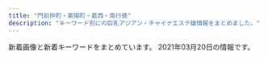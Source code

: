 ```yaml
---
title: "門前仲町・東陽町・葛西・南行徳"
description: "キーワード別にの巨乳アジアン・チャイナエステ嬢情報をまとめました。"
---
```


新着画像と新着キーワードをまとめています。
2021年03月20日の情報です。

<DmmAffiliateIns />
<KeywordTable
  shops={
    [
    {
        "station": "\u6d66\u5b89\u99c5\u5317\u53e3",
        "url": "http://lover.esnavi.work/",
        "keywords": {
            "88": 2,
            "F": 1,
            "\u80f8": 1,
            "86": 1,
            "89": 3,
            "90": 8
        },
        "name": "LOVER",
        "img_links": [
            "http://lover.esnavi.work/interior_t.jpg",
            "http://lover.esnavi.work/2/uploadimg/1605023511.jpeg",
            "http://lover.esnavi.work/staff_t.jpg",
            "http://lover.esnavi.work/int2.png",
            "http://lover.esnavi.work/2/uploadimg/1605023910.jpeg",
            "http://lover.esnavi.work/2/uploadimg/1608526967.jpeg",
            "http://lover.esnavi.work/2/uploadimg/1605023370.jpeg",
            "http://lover.esnavi.work/ac2.jpg",
            "http://lover.esnavi.work/2/uploadimg/1610349374.jpeg",
            "http://lover.esnavi.work/2/uploadimg/1605023116.jpeg",
            "http://lover.esnavi.work/2/uploadimg/1605023598.jpeg",
            "http://lover.esnavi.work/int1.png",
            "http://lover.esnavi.work/news.jpg",
            "http://lover.esnavi.work/sys1.jpg",
            "http://lover.esnavi.work/2/uploadimg/1615052463.jpeg",
            "http://lover.esnavi.work/2/uploadimg/1611986397.png",
            "http://lover.esnavi.work/2/uploadimg/1607932603.jpeg",
            "http://lover.esnavi.work/2/uploadimg/1605023215.jpeg",
            "http://lover.esnavi.work/2/uploadimg/1615989511.jpeg",
            "http://lover.esnavi.work/2/uploadimg/1605022914.jpeg",
            "http://lover.esnavi.work/head.jpg",
            "http://lover.esnavi.work/2/uploadimg/1605024124.jpeg"
        ]
    },
    {
        "url": "http://ciming.work/",
        "img_links": [
            "http://ciming.work/uploads/210309/1-210309110039301.jpg",
            "http://ciming.work/picture/head_03.png",
            "http://ciming.work/uploads/210309/1-210309110225117.jpg",
            "http://www.ciming.work/uploads/210309/1-210309110039301.jpg",
            "http://www.ciming.work/uploads/210309/1-210309110225117.jpg",
            "http://www.ciming.work/uploads/210309/1-21030911030W21.jpg",
            "http://ciming.work/picture/1402-1.png",
            "http://www.ciming.work/picture/head_01.png",
            "http://www.ciming.work/uploads/210305/1-210305132JJ23.jpg",
            "http://ciming.work/uploads/210309/1-210309105P1432.jpg",
            "http://www.ciming.work/uploads/210309/1-21030911013H14.jpg",
            "http://ciming.work/picture/1402-4.jpg",
            "http://www.ciming.work/uploads/210309/1-21030910564R39.jpg",
            "http://www.ciming.work/uploads/210305/1-210305132625200.jpg",
            "http://ciming.work/uploads/210305/1-210305131932446.jpg",
            "http://www.ciming.work/uploads/210305/1-210305132333250.jpg",
            "http://ciming.work/uploads/210309/1-21030911030W21.jpg",
            "http://ciming.work/uploads/210309/1-21030911013H14.jpg",
            "http://ciming.work/uploads/210305/1-210305132333250.jpg",
            "http://ciming.work/picture/head_01.png",
            "http://www.ciming.work/uploads/210309/1-210309105P1432.jpg",
            "http://ciming.work/uploads/210305/1-210305132223I1.jpg",
            "http://www.ciming.work/uploads/210305/1-21030513243K27.jpg",
            "http://ciming.work/uploads/210309/1-21030910564R39.jpg",
            "http://www.ciming.work/uploads/210305/1-210305132223I1.jpg",
            "http://ciming.work/uploads/210309/1-210309105925V6.jpg",
            "http://ciming.work/uploads/210305/1-210305132JJ23.jpg",
            "http://ciming.work/uploads/210305/1-210305132123V2.jpg",
            "http://ciming.work/uploads/210305/1-21030513202SQ.jpg",
            "http://ciming.work/uploads/210305/1-210305132625200.jpg",
            "http://ciming.work/uploads/210309/1-210309105T6256.jpg",
            "http://ciming.work/uploads/210305/1-21030513243K27.jpg",
            "http://ciming.work/uploads/210309/1-21030910595c04.jpg",
            "http://www.ciming.work/uploads/210309/1-21030910595c04.jpg"
        ],
        "station": "\u845b\u897f\u99c5\u535a\u7269\u9928\u53e3",
        "name": "\u305f\u3093\u307d\u307d",
        "keywords": {
            "\u80f8": 2
        }
    },
    {
        "name": "\u30e9\u30d6\u30ea\u30fc",
        "img_links": [
            "http://wientry.work/static/picture/nav-004.png",
            "http://wientry.work/uploads/210204/1-210204145321421.jpg",
            "http://wientry.work/static/picture/top003.jpg",
            "http://wientry.work/static/picture/nav-003.png",
            "http://wientry.work/static/picture/nav-006.png",
            "http://wientry.work/static/picture/right.jpg",
            "http://wientry.work/uploads/210204/1-2102041454259C.jpg",
            "http://wientry.work/static/picture/nav-001.png",
            "http://wientry.work/static/picture/tel.png",
            "http://wientry.work/static/picture/left.jpg",
            "http://wientry.work/static/picture/top01.png",
            "http://wientry.work/uploads/210204/1-2102041451144E.jpg",
            "http://wientry.work/static/picture/nav-005.png",
            "http://wientry.work/static/picture/nav-002.png"
        ],
        "keywords": {
            "85": 1,
            "84": 1,
            "C": 1,
            "\u4e73": 1,
            "88": 1,
            "D": 2
        },
        "url": "http://wientry.work/",
        "station": "\u884c\u5fb3\u99c5"
    },
    {
        "station": "\u845b\u897f\u99c5\u897f\u53e3",
        "img_links": [],
        "name": "\u82b1\u6d77",
        "keywords": {},
        "url": "http://ran.xyz.mn/"
    },
    {
        "url": "http://www.bestlove.esjp.info/",
        "img_links": [
            "http://www.bestlove.esjp.info/images/m-top03.jpg",
            "http://www.bestlove.esjp.info/photo_news/upimg/61950600fc59c3ddfa_1.jpg",
            "http://www.bestlove.esjp.info/images/m-top02.jpg",
            "http://www.bestlove.esjp.info/images/m-head.jpg",
            "http://www.bestlove.esjp.info/files/001.jpg",
            "http://www.bestlove.esjp.info/images/call.png",
            "http://www.bestlove.esjp.info/files/002.jpg",
            "http://www.bestlove.esjp.info/images/m-top-right04.jpg",
            "http://www.bestlove.esjp.info/images/m-right.jpg",
            "http://www.bestlove.esjp.info/images/m-top-right03.jpg",
            "http://www.bestlove.esjp.info/photo_news/upimg/61950600fc59c3ddfa_0.jpg",
            "http://www.bestlove.esjp.info/images/top-left01.jpg",
            "http://www.bestlove.esjp.info/files/004.jpg",
            "http://www.bestlove.esjp.info/images/m-top-right02.jpg",
            "http://www.bestlove.esjp.info/images/m-top-right01.jpg",
            "http://www.bestlove.esjp.info/photo_news/upimg/65783603359bb2417b_0.jpg",
            "http://www.bestlove.esjp.info/images/m-yejiao.jpg",
            "http://www.bestlove.esjp.info/photo_news/upimg/65783603359bb2417b_1.jpg",
            "http://www.bestlove.esjp.info/images/m-left.jpg",
            "http://www.bestlove.esjp.info/files/003.jpg"
        ],
        "station": "\u9580\u524d\u4ef2\u753a\u99c54\u756a\u53e3",
        "name": "Best Love",
        "keywords": {
            "C": 2,
            "88": 2,
            "87": 4,
            "86": 2,
            "D": 6
        }
    },
    {
        "name": "\u30ea\u30d5\u30ec\u30c3\u30b7\u30e5",
        "url": "http://iyasinote.xyz/",
        "station": "\u6728\u5834\u99c5A4\u51fa\u53e3",
        "keywords": {},
        "img_links": [
            "http://iyasinote.xyz/_src/20272640/index_05.png",
            "http://iyasinote.xyz/_src/20272614/x1.png",
            "http://iyasinote.xyz/_src/20272639/index_04.png",
            "http://iyasinote.xyz/_src/20272623/back.png",
            "http://iyasinote.xyz/_src/20272602/sign.png",
            "http://iyasinote.xyz/_src/20272631/x3.png",
            "http://iyasinote.xyz/_src/20272567/sign.png",
            "http://iyasinote.xyz/_src/20272570/dscf1336.jpg",
            "http://iyasinote.xyz/_src/20272568/img20151209023726260995.jpg",
            "http://iyasinote.xyz/_src/20272644/s1.jpg",
            "http://iyasinote.xyz/_src/20272581/sign.png",
            "http://iyasinote.xyz/_src/20272571/img20160403102850637767.jpg",
            "http://iyasinote.xyz/_src/20272608/back.png",
            "http://iyasinote.xyz/_src/20272594/x3.png",
            "http://iyasinote.xyz/_src/20272584/tel.png",
            "http://iyasinote.xyz/_src/20272583/tel.png",
            "http://iyasinote.xyz/_src/20272643/index_09.png",
            "http://iyasinote.xyz/_src/20850017/s3.jpg",
            "http://iyasinote.xyz/_src/20272636/back.png",
            "http://iyasinote.xyz/_src/20272573/b1.png",
            "http://iyasinote.xyz/_src/20272642/index_08.png",
            "http://iyasinote.xyz/_src/20272585/back.png",
            "http://iyasinote.xyz/_src/20272683/s3.jpg",
            "http://iyasinote.xyz/_src/20850011/s2.jpg",
            "http://iyasinote.xyz/_src/20272599/back.png",
            "http://iyasinote.xyz/_src/20272668/info1.png",
            "http://iyasinote.xyz/_src/20272569/_x1m6343.jpg",
            "http://iyasinote.xyz/_src/23776259/wechatimg249_20180701185537417.jpg",
            "http://iyasinote.xyz/_src/23776260/wechatimg249_20180701185537417.jpg",
            "http://iyasinote.xyz/_src/20272588/sign.png",
            "http://iyasinote.xyz/_src/20272575/sign.png",
            "http://iyasinote.xyz/_src/32108882/img20190623174539069990.jpg",
            "http://iyasinote.xyz/_src/20850006/s1.jpg",
            "http://iyasinote.xyz/_src/20272590/x1.png",
            "http://iyasinote.xyz/_src/20272626/sign.png",
            "http://iyasinote.xyz/_src/20272641/index_11.png",
            "http://iyasinote.xyz/_src/20272628/x1.png",
            "http://iyasinote.xyz/_src/20272578/b1.png",
            "http://iyasinote.xyz/_src/20272665/img20160204005259325917.jpg",
            "http://iyasinote.xyz/_src/21196925/img20180526163006762357.jpg",
            "http://iyasinote.xyz/_src/20272684/s2.jpg",
            "http://iyasinote.xyz/_src/20272618/x3.png",
            "http://iyasinote.xyz/_src/20272612/sign.png"
        ]
    },
    {
        "keywords": {},
        "url": "http://soft-room.work/",
        "name": "\u30bd\u30d5\u30c8\u306a\u7a7a\u9593",
        "station": "\u6728\u5834\u99c52\u756a\u51fa\u53e3",
        "img_links": [
            "http://soft-room.work/staff/mirai.jpg",
            "http://soft-room.work/img/sora1.jpg",
            "http://soft-room.work/sp/images/footer.jpg",
            "http://soft-room.work/sp/images/head.jpg",
            "http://soft-room.work/sp/staff/rin.jpg",
            "http://soft-room.work/staff/rin.jpg",
            "http://soft-room.work/img/rin1.jpg",
            "http://soft-room.work/sp/img/yui1.jpg",
            "http://soft-room.work/images/ac1.jpg",
            "http://soft-room.work/images/sys2.jpg",
            "http://soft-room.work/sp/staff/mei.jpg",
            "http://soft-room.work/images/b1.jpg",
            "http://soft-room.work/sp/staff/mina.jpg",
            "http://soft-room.work/images/tr.jpg",
            "http://soft-room.work/sp/images/int2.jpg",
            "http://soft-room.work/staff/rina.jpg",
            "http://soft-room.work/sp/images/topgirl.jpg",
            "http://soft-room.work/sp/images/interior_t.jpg",
            "http://soft-room.work/images/concept.jpg",
            "http://soft-room.work/sp/images/tel.jpg",
            "http://soft-room.work/images/sys3.jpg",
            "http://soft-room.work/img/yui1.jpg",
            "http://soft-room.work/sp/images/concept.jpg",
            "http://soft-room.work/images/2.jpg",
            "http://soft-room.work/images/news_b.jpg",
            "http://soft-room.work/img/rina2.jpg",
            "http://soft-room.work/sp/images/newsb.png",
            "http://soft-room.work/sp/img/rina2.jpg",
            "http://soft-room.work/sp/img/riri1.jpg",
            "http://soft-room.work/sp/img/sora1.jpg",
            "http://soft-room.work/sp/img/mei1.jpg",
            "http://soft-room.work/sp/images/int1.jpg",
            "http://soft-room.work/staff/sora.jpg",
            "http://soft-room.work/img/juri1.jpg",
            "http://soft-room.work/sp/images/sys1.jpg",
            "http://soft-room.work/sp/images/ac1.jpg",
            "http://soft-room.work/sp/staff/juri.jpg",
            "http://soft-room.work/images/sm.jpg",
            "http://soft-room.work/sp/images/int4.jpg",
            "http://soft-room.work/sp/images/sys3.jpg",
            "http://soft-room.work/img/mirai1.jpg",
            "http://soft-room.work/sp/img/mirai1.jpg",
            "http://soft-room.work/images/int2.jpg",
            "http://soft-room.work/images/3.jpg",
            "http://soft-room.work/images/rec1.jpg",
            "http://soft-room.work/images/head.jpg",
            "http://soft-room.work/images/staff_t.jpg",
            "http://soft-room.work/sp/staff/sora.jpg",
            "http://soft-room.work/images/11.jpg",
            "http://soft-room.work/sp/images/rec1.jpg",
            "http://soft-room.work/img/riri1.jpg",
            "http://soft-room.work/images/newface.jpg",
            "http://soft-room.work/images/7.jpg",
            "http://soft-room.work/staff/mei.jpg",
            "http://soft-room.work/sp/staff/mirai.jpg",
            "http://soft-room.work/images/16.jpg",
            "http://soft-room.work/sp/menu/top.jpg",
            "http://soft-room.work/sp/images/staff_t.jpg",
            "http://soft-room.work/sp/img/rina1.jpg",
            "http://soft-room.work/images/12.jpg",
            "http://soft-room.work/images/tgirl.jpg",
            "http://soft-room.work/sp/img/mina1.jpg",
            "http://soft-room.work/sp/images/rec2.jpg",
            "http://soft-room.work/staff/juri.jpg",
            "http://soft-room.work/sp/staff/rina.jpg",
            "http://soft-room.work/img/mei1.jpg",
            "http://soft-room.work/sp/images/sys2.jpg",
            "http://soft-room.work/images/news_t.jpg",
            "http://soft-room.work/sp/images/news.jpg",
            "http://soft-room.work/img/rina1.jpg",
            "http://soft-room.work/staff/yui.jpg",
            "http://soft-room.work/sp/menu/staff.jpg",
            "http://soft-room.work/images/interior_t.jpg",
            "http://soft-room.work/staff/riri.jpg",
            "http://soft-room.work/sp/staff/riri.jpg",
            "http://soft-room.work/images/4.jpg",
            "http://soft-room.work/staff/mina.jpg",
            "http://soft-room.work/sp/images/ta.jpg",
            "http://soft-room.work/images/sys1.jpg",
            "http://soft-room.work/sp/staff/yui.jpg",
            "http://soft-room.work/images/1.jpg",
            "http://soft-room.work/sp/images/b1.jpg",
            "http://soft-room.work/sp/images/int3.jpg",
            "http://soft-room.work/img/mina1.jpg",
            "http://soft-room.work/sp/img/juri1.jpg",
            "http://soft-room.work/images/int1.jpg",
            "http://soft-room.work/images/6.jpg",
            "http://soft-room.work/images/rec2.jpg",
            "http://soft-room.work/sp/img/rin1.jpg"
        ]
    },
    {
        "keywords": {
            "C": 6
        },
        "name": "\u6e29\u3082\u308a",
        "url": "http://www.nuku-mori.xyz/",
        "img_links": [
            "http://www.nuku-mori.xyz/images/index-take_07.jpg",
            "http://www.nuku-mori.xyz/images/index-take_09.jpg",
            "http://www.nuku-mori.xyz/images/index-take_06.jpg",
            "http://www.nuku-mori.xyz/images/nav/c-nav-sys.jpg",
            "http://www.nuku-mori.xyz/images/index-take_02.jpg",
            "http://www.nuku-mori.xyz/images/staff/2/nana.jpg",
            "http://www.nuku-mori.xyz/images/staff/2/mika.jpg",
            "http://www.nuku-mori.xyz/images/nav/c-nav-info.jpg",
            "http://www.nuku-mori.xyz/pad/off2.jpg",
            "http://www.nuku-mori.xyz/images/index-take_12.jpg",
            "http://www.nuku-mori.xyz/images/index-take_17.jpg",
            "http://www.nuku-mori.xyz/images/sys.jpg",
            "http://www.nuku-mori.xyz/images/staff/yuri.jpg",
            "http://www.nuku-mori.xyz/images/staff/2/ami.jpg",
            "http://www.nuku-mori.xyz/images/index-take_21.jpg",
            "http://www.nuku-mori.xyz/images/nav/index-t_staff.jpg",
            "http://www.nuku-mori.xyz/images/staff/2/yuki2.jpg",
            "http://www.nuku-mori.xyz/images/index-take_13.jpg"
        ],
        "station": "\u6771\u967d\u753a\u99c51\u756a\u51fa\u53e3"
    },
    {
        "station": "\u884c\u5fb3\u99c5\u5357\u53e3",
        "url": "http://aphrodite-est.xyz/",
        "name": "\u30b3\u30b3\u30a2",
        "img_links": [
            "http://aphrodite-est.xyz/img/nav-003.png",
            "http://aphrodite-est.xyz/img/nav-002.png",
            "http://aphrodite-est.xyz/img/no.png",
            "http://aphrodite-est.xyz/img/cg07.png",
            "http://aphrodite-est.xyz/img/cg06.png",
            "http://aphrodite-est.xyz/img/tel.png",
            "http://aphrodite-est.xyz/img/cg02.png",
            "http://aphrodite-est.xyz/img/cg08.png",
            "http://aphrodite-est.xyz/img/nav-001.png",
            "http://aphrodite-est.xyz/img/stt.jpg",
            "http://aphrodite-est.xyz/img/nav-004.png",
            "http://aphrodite-est.xyz/img/cg09.png",
            "http://aphrodite-est.xyz/img/cg03.png",
            "http://aphrodite-est.xyz/img/nav-006.png",
            "http://aphrodite-est.xyz/img/top01.png",
            "http://aphrodite-est.xyz/img/nav-005.png",
            "http://aphrodite-est.xyz/img/stb.jpg"
        ],
        "keywords": {
            "E": 3,
            "D": 2,
            "86": 5,
            "C": 1,
            "85": 1
        }
    },
    {
        "station": "\u9580\u524d\u4ef2\u753a\u99c54\u756a\u51fa\u53e3",
        "img_links": [
            "http://eurynome-est.biz/images/ri.jpg",
            "http://eurynome-est.biz/images/cg01.jpg",
            "http://eurynome-est.biz/images/cg03.jpg",
            "http://eurynome-est.biz/images/cg05.jpg",
            "http://eurynome-est.biz/images/cg11.jpg",
            "http://eurynome-est.biz/images/call.png",
            "http://eurynome-est.biz/css/m-left.jpg",
            "http://eurynome-est.biz/images/cg10.jpg",
            "http://eurynome-est.biz/css/staff/staff01.png",
            "http://eurynome-est.biz/css/m-top-right03.jpg",
            "http://eurynome-est.biz/css/m-head.jpg",
            "http://eurynome-est.biz/css/m-top-right04.jpg",
            "http://eurynome-est.biz/css/staff/staff02.png",
            "http://eurynome-est.biz/css/m-yejiao.jpg",
            "http://eurynome-est.biz/css/m-top-right02.jpg",
            "http://eurynome-est.biz/css/staff/staff05.png",
            "http://eurynome-est.biz/css/m-top-right01.jpg",
            "http://eurynome-est.biz/images/cg07.jpg",
            "http://eurynome-est.biz/images/cg08.jpg",
            "http://eurynome-est.biz/images/cg02.jpg",
            "http://eurynome-est.biz/css/m-right.jpg",
            "http://eurynome-est.biz/css/staff/staff03.png",
            "http://eurynome-est.biz/images/mi.jpg"
        ],
        "keywords": {},
        "url": "http://eurynome-est.biz/",
        "name": "YOU\uff06I"
    },
    {
        "url": "http://wink.ies.fun/",
        "station": "\u884c\u5fb3\u99c5\u5357\u53e3",
        "name": "\u30a6\u30a3\u30f3\u30af",
        "img_links": [
            "http://wink.ies.fun/images/room3.jpg",
            "http://wink.ies.fun/photos/sites/20/2020/11/202011061146424.jpg",
            "http://wink.ies.fun/photos/sites/20/2018/10/2018102919483490.jpg",
            "http://wink.ies.fun/photos/sites/20/2019/06/2019061915435918.jpg",
            "http://wink.ies.fun/images/room4.jpg",
            "http://wink.ies.fun/images/face.jpg",
            "http://wink.ies.fun/images/top.jpg",
            "http://wink.ies.fun/photos/sites/20/2018/08/201808170855313.jpg",
            "http://wink.ies.fun/images/room1.jpg",
            "http://wink.ies.fun/photos/sites/20/2018/11/2018112017095744.jpg",
            "http://wink.ies.fun/photos/sites/20/2018/07/2018070107524796.jpg",
            "http://wink.ies.fun/photos/sites/20/2019/04/2019041515591316.jpg",
            "http://wink.ies.fun/photos/sites/20/2018/06/2018062405332467.jpg",
            "http://wink.ies.fun/photos/sites/20/2020/11/202011101651087.jpg",
            "http://wink.ies.fun/photos/sites/20/2018/09/201809080528318.jpg",
            "http://wink.ies.fun/photos/sites/20/2019/11/201911040423088.jpg",
            "http://wink.ies.fun/photos/sites/20/2018/06/2018062405332458.jpg",
            "http://wink.ies.fun/photos/sites/20/2018/08/2018080306110738.jpg",
            "http://wink.ies.fun/photos/sites/20/2018/08/2018080301152319.jpg",
            "http://wink.ies.fun/photos/sites/20/2020/09/2020092116271233.jpg",
            "http://wink.ies.fun/images/room2.jpg",
            "http://wink.ies.fun/photos/sites/20/2020/10/2020100316205587.jpg",
            "http://wink.ies.fun/images/s_staff.png",
            "http://wink.ies.fun/photos/sites/20/2018/07/2018070207212392.jpg",
            "http://wink.ies.fun/photos/sites/20/2018/11/2018111613252721.jpg",
            "http://wink.ies.fun/images/mobile.jpg",
            "http://wink.ies.fun/images/pick.jpg",
            "http://wink.ies.fun/images/line.jpg",
            "http://wink.ies.fun/photos/sites/20/2019/02/2019022617373011.jpg",
            "http://wink.ies.fun/photos/sites/20/2018/06/2018062606300362.jpg",
            "http://wink.ies.fun/photos/sites/20/2019/08/2019080917523771.jpg"
        ],
        "keywords": {
            "85": 21,
            "87": 189,
            "86": 147,
            "F": 21,
            "88": 21,
            "C": 105,
            "E": 63,
            "84": 42,
            "D": 252,
            "83": 21
        }
    },
    {
        "name": "\u30b0\u30ea\u30fc\u30f3",
        "keywords": {
            "86": 1,
            "89": 1,
            "87": 2,
            "85": 1,
            "92": 1
        },
        "url": "http://green-es.info/",
        "station": "\u6771\u967d\u753a\u99c52\u756a\u51fa\u53e3",
        "img_links": [
            "http://green-es.info/images/2.jpg",
            "http://green-es.info/images/staff_t.jpg",
            "http://green-es.info/images/tt.jpg",
            "http://green-es.info/images/tp.png",
            "http://green-es.info/images/rem.jpg",
            "http://green-es.info/images/3.jpg",
            "http://green-es.info/images/6.jpg",
            "http://green-es.info/images/news.jpg",
            "http://green-es.info/images/1.jpg",
            "http://green-es.info/img/risa.jpg",
            "http://green-es.info/img/eri1.jpg",
            "http://green-es.info/img/risa1.jpg",
            "http://green-es.info/img/eri.jpg",
            "http://green-es.info/img/koko1.jpg",
            "http://green-es.info/img/haru1.jpg",
            "http://green-es.info/images/interior.png",
            "http://green-es.info/img/yuki.jpg",
            "http://green-es.info/images/5.jpg",
            "http://green-es.info/images/mobile.jpg",
            "http://green-es.info/images/4.jpg",
            "http://green-es.info/images/interior_t.jpg",
            "http://green-es.info/img/rika.jpg",
            "http://green-es.info/img/koko.jpg",
            "http://green-es.info/img/yuki1.jpg",
            "http://green-es.info/img/rika1.jpg",
            "http://green-es.info/img/haru.jpg"
        ]
    },
    {
        "station": "\u6728\u5834\u99c51\u756a\u51fa\u53e3",
        "url": "http://www.diamond.relaxjp.info/",
        "keywords": {
            "C": 12,
            "88": 8,
            "85": 8,
            "D": 4
        },
        "img_links": [
            "http://www.diamond.relaxjp.info/files/003-03.jpg",
            "http://www.diamond.relaxjp.info/files/004.jpg",
            "http://www.diamond.relaxjp.info/images/icon_info.png",
            "http://www.diamond.relaxjp.info/files/002-03.jpg",
            "http://www.diamond.relaxjp.info/files/004-02.jpg",
            "http://www.diamond.relaxjp.info/files/001-02.jpg",
            "http://www.diamond.relaxjp.info/files/004-03.jpg",
            "http://www.diamond.relaxjp.info/images/icon_tel.png",
            "http://www.diamond.relaxjp.info/files/003.jpg",
            "http://www.diamond.relaxjp.info/files/002-02.jpg",
            "http://www.diamond.relaxjp.info/images/icon_staff.png",
            "http://www.diamond.relaxjp.info/files/001.jpg",
            "http://www.diamond.relaxjp.info/images/mainImg_sub.jpg",
            "http://www.diamond.relaxjp.info/images/icon_top.png",
            "http://www.diamond.relaxjp.info/files/001-03.jpg",
            "http://www.diamond.relaxjp.info/images/btn2.png",
            "http://www.diamond.relaxjp.info/images/index_sm.png",
            "http://www.diamond.relaxjp.info/files/002.jpg",
            "http://www.diamond.relaxjp.info/files/003-02.jpg"
        ],
        "name": "\u30c0\u30a4\u30e4\u30e2\u30f3\u30c9"
    },
    {
        "img_links": [
            "http://yuki.jpn.cm/photos/sites/37/2020/03/2020030510342475.jpg",
            "http://yuki.jpn.cm/images/room2.jpg",
            "http://yuki.jpn.cm/images/top.png",
            "http://yuki.jpn.cm/photos/sites/37/2020/03/2020030510331117.jpg",
            "http://yuki.jpn.cm/photos/sites/37/2020/03/2020030510332648.jpg",
            "http://yuki.jpn.cm/images/room1.jpg",
            "http://yuki.jpn.cm/images/1.jpg",
            "http://yuki.jpn.cm/images/room3.jpg",
            "http://yuki.jpn.cm/photos/sites/37/2020/03/202003051033562.jpg",
            "http://yuki.jpn.cm/images/s_news.jpg",
            "http://yuki.jpn.cm/images/end.png",
            "http://yuki.jpn.cm/images/nbj2.jpg",
            "http://yuki.jpn.cm/images/mobile.jpg",
            "http://yuki.jpn.cm/images/s_staff.jpg",
            "http://yuki.jpn.cm/photos/sites/37/2020/03/2020030510334277.jpg",
            "http://yuki.jpn.cm/photos/sites/37/2020/03/2020030510325253.jpg",
            "http://yuki.jpn.cm/images/room4.jpg"
        ],
        "url": "http://yuki.jpn.cm/",
        "name": "\u3086\u304d",
        "station": "\u5357\u884c\u5fb3\u99c5\u5317\u53e3",
        "keywords": {
            "85": 3,
            "83": 1,
            "86": 2,
            "D": 6
        }
    },
    {
        "url": "http://fuen.iest.info/",
        "name": "\u98a8\u7e01",
        "keywords": {
            "86": 6,
            "E": 12,
            "D": 18,
            "85": 12,
            "C": 27,
            "88": 6,
            "87": 6
        },
        "station": "\u845b\u897f\u99c5\u897f\u53e3",
        "img_links": [
            "http://fuen.iest.info/photos/sites/2/2020/07/2020072110520047.jpg",
            "http://fuen.iest.info/photos/sites/2/2020/07/2020072110515835.jpg",
            "http://fuen.iest.info/photos/sites/2/2020/07/2020072110520042.jpg",
            "http://fuen.iest.info/images/themes/blue/s_newface.png",
            "http://fuen.iest.info/images/themes/blue/no2.png",
            "http://fuen.iest.info/images/themes/blue/r3.jpg",
            "http://fuen.iest.info/images/themes/blue/s_pickup.png",
            "http://fuen.iest.info/photos/sites/2/2020/07/2020072110515940.jpg",
            "http://fuen.iest.info/images/room2.jpg",
            "http://fuen.iest.info/images/room1.jpg",
            "http://fuen.iest.info/photos/sites/2/2018/12/2018121714525583.jpg",
            "http://fuen.iest.info/images/themes/blue/s_news.png",
            "http://fuen.iest.info/images/themes/blue/line.png",
            "http://fuen.iest.info/images/themes/blue/s_staff.png",
            "http://fuen.iest.info/images/themes/blue/s_ranking.png",
            "http://fuen.iest.info/images/room3.jpg",
            "http://fuen.iest.info/images/themes/blue/no1.png",
            "http://fuen.iest.info/images/themes/blue/mobile.jpg",
            "http://fuen.iest.info/images/themes/blue/s_zysx.png",
            "http://fuen.iest.info/photos/sites/2/2020/07/2020072110520164.jpg",
            "http://fuen.iest.info/images/themes/blue/s_link.png",
            "http://fuen.iest.info/images/room4.jpg"
        ]
    },
    {
        "station": "\u845b\u897f\u99c5\u5357\u53e3",
        "img_links": [
            "http://www.styleone.cf/sk/wp-content/themes/800/picture/tit_staff.jpg",
            "http://www.styleone.cf/sk/wp-content/themes/800/picture/tit_pick.jpg",
            "http://www.styleone.cf/sk/wp-content/themes/800/picture/pic_girl02.jpg",
            "http://www.styleone.cf/sk/wp-content/themes/800/picture/rb.png",
            "http://www.styleone.cf/sk/wp-content/themes/800/picture/top.png",
            "http://www.styleone.cf/sk/wp-content/themes/800/picture/side_mobile.png",
            "http://www.styleone.cf/sk/room/images/room1.jpg",
            "http://www.styleone.cf/sk/room/images/room2.jpg",
            "http://www.styleone.cf/sk/wp-content/themes/800/picture/girl.png",
            "http://www.styleone.cf/sk/wp-content/themes/800/picture/pic_girl01.jpg",
            "http://www.styleone.cf/sk/room/images/room3.jpg",
            "http://www.styleone.cf/sk/wp-content/themes/800/picture/lb.png",
            "http://www.styleone.cf/sk/wp-content/themes/800/picture/tit_news.png",
            "http://www.styleone.cf/sk/wp-content/themes/800/picture/pic_girl03.jpg",
            "http://www.styleone.cf/sk/wp-content/themes/800/picture/pic_girl04.jpg",
            "http://www.styleone.cf/sk/wp-content/themes/800/picture/border-bottom.png",
            "http://www.styleone.cf/sk/wp-content/themes/800/images/end.jpg",
            "http://www.styleone.cf/sk/wp-content/themes/800/picture/end.jpg",
            "http://www.styleone.cf/sk/wp-content/themes/800/picture/bg_comend.jpg",
            "http://www.styleone.cf/sk/wp-content/themes/800/images/border-bottom.png",
            "http://www.styleone.cf/sk/room/images/room4.jpg",
            "http://www.styleone.cf/sk/wp-content/themes/800/images/bg_comend.jpg"
        ],
        "keywords": {
            "89": 1,
            "C": 9,
            "90": 1,
            "87": 1,
            "88": 1
        },
        "name": "\u723d\u5065",
        "url": "http://www.styleone.cf/sk/"
    },
    {
        "station": "\u845b\u897f\u99c5\u4e2d\u592e\u53e3",
        "name": "Aegean Sea\u30fb\u30a8\u30fc\u30b2\u6d77",
        "keywords": {
            "C": 16
        },
        "img_links": [
            "http://est-lux.com/img/ttl_recbnr.png",
            "http://est-lux.com/staff/rina/01mb.jpg",
            "http://est-lux.com/pic/campaign.png",
            "http://est-lux.com/staff/miharu/01.jpg",
            "http://est-lux.com/staff/aya/01.jpg",
            "http://est-lux.com/i/files/homeimg.jpg",
            "http://est-lux.com/staff/koko/01mb.jpg",
            "http://est-lux.com/staff/haruka/01mb.jpg",
            "http://est-lux.com/pic/head.png",
            "http://est-lux.com/staff/miharu/01mb.jpg",
            "http://est-lux.com/staff/momo/01.jpg",
            "http://est-lux.com/staff/haruka/01.jpg",
            "http://est-lux.com/staff/sakura/01.jpg",
            "http://est-lux.com/img/access/address.png",
            "http://est-lux.com/staff/sakura/01mb.jpg",
            "http://est-lux.com/staff/momo/01mb.jpg",
            "http://est-lux.com/img/ttl_staff.png",
            "http://est-lux.com/img/ttl_mobile.png",
            "http://est-lux.com/staff/rina/01.jpg",
            "http://est-lux.com/staff/aya/01mb.jpg",
            "http://est-lux.com/staff/koko/01.jpg"
        ],
        "url": "http://est-lux.com/"
    },
    {
        "url": "http://lavender01.com/",
        "keywords": {
            "\u80f8": 1
        },
        "name": "Lavender \uff5e\u30e9\u30d9\u30f3\u30c0\u30fc\uff5e",
        "img_links": [
            "http://lavender01.com/wp-content/uploads/2020/10/1603652220990.jpg",
            "http://lavender01.com/wp-content/uploads/2018/02/5-2-330x493.jpg",
            "http://lavender01.com/wp-content/uploads/2018/02/1-2.jpg",
            "http://lavender01.com/wp-content/uploads/2018/02/6.jpg",
            "http://lavender01.com/wp-content/uploads/2020/10/1603652241769.jpg",
            "http://lavender01.com/wp-content/uploads/2018/02/2-2.jpg",
            "http://lavender01.com/wp-content/uploads/2018/02/3-2.jpg",
            "http://lavender01.com/wp-content/uploads/2018/02/2-2-330x493.jpg",
            "http://lavender01.com/wp-content/uploads/2020/10/1603652229418.jpg",
            "http://lavender01.com/wp-content/uploads/2021/02/1614162592989-1.jpg",
            "http://lavender01.com/wp-content/uploads/2018/02/m_gallery.png",
            "http://lavender01.com/wp-content/uploads/2019/04/1558518421316.jpg",
            "http://lavender01.com/wp-content/uploads/2018/02/4-2.jpg",
            "http://lavender01.com/wp-content/uploads/2020/11/PQTz07QdWarnUrS1607842853_1607842875.jpg",
            "http://lavender01.com/wp-content/uploads/2020/11/33.jpg",
            "http://lavender01.com/wp-content/uploads/2020/11/22258963.jpg",
            "http://lavender01.com/wp-content/uploads/2019/04/1558518416960.jpg",
            "http://lavender01.com/wp-content/uploads/2020/11/987.jpg",
            "http://lavender01.com/wp-content/uploads/2018/02/qr.jpg",
            "http://lavender01.com/wp-content/uploads/2021/02/1614162605651.jpg",
            "http://lavender01.com/wp-content/uploads/2018/02/3-2-330x493.jpg",
            "http://lavender01.com/wp-content/uploads/2020/11/SSfYZs6CdoQYwW01606714654_1606714696.jpg",
            "http://lavender01.com/wp-content/uploads/2020/11/1606713863690.jpg",
            "http://lavender01.com/wp-content/uploads/2018/02/5-2.jpg",
            "http://lavender01.com/wp-content/uploads/2018/02/m_therapist.png",
            "http://lavender01.com/wp-content/uploads/2018/07/321.jpg",
            "http://lavender01.com/wp-content/uploads/2018/02/m_top-1.png",
            "http://lavender01.com/wp-content/plugins/wpfront-scroll-top/images/icons/103.png",
            "http://lavender01.com/wp-content/uploads/2020/11/uam1gRClIJWQsaK1607842826_1607842842.jpg",
            "http://lavender01.com/wp-content/uploads/2020/11/44.jpg",
            "http://lavender01.com/wp-content/uploads/2018/03/sys4.jpg",
            "http://lavender01.com/wp-content/uploads/2021/02/1614162600997.jpg",
            "http://lavender01.com/wp-content/uploads/2018/02/1-2-330x493.jpg"
        ],
        "station": "\u845b\u897f\u99c5"
    },
    {
        "name": "\u30ef\u30f3\u30c0\u30fc\u30e9\u30f3\u30c9",
        "url": "https://www.es-mensesthe.info/",
        "img_links": [
            "https://static.wixstatic.com/media/96d791_319c152db4f64ca4ae7aaf3dfaa2e545~mv2.jpg",
            "https://static.wixstatic.com/media/1789f4_e147280e483f42899e4b3d5e7caf92f1~mv2.jpg",
            "https://static.wixstatic.com/media/1789f4_b5b09432f43e4c789cf70ea4c2bcb8b4~mv2.jpg",
            "https://static.wixstatic.com/media/1789f4_bb09d038921944c0a6aeab64006a7e13~mv2.jpg",
            "https://static.wixstatic.com/media/96d791_43e018dca22747c2b765d8aa6bb4730d~mv2.jpg",
            "https://static.wixstatic.com/media/96d791_5d55c113359a4a188f4a12da11153d08~mv2.png",
            "https://static.wixstatic.com/media/96d791_1c10b3e5806b434e9674af60ef5ee259~mv2.jpg",
            "https://static.wixstatic.com/media/1789f4_4191522c42df4c19a40f7066cc6e288b~mv2.jpg",
            "https://static.wixstatic.com/media/96d791_859f31dba3184d118e9eed6302e18ea1~mv2.jpg",
            "https://static.wixstatic.com/media/96d791_909be609618b462998825515bd1ecfea~mv2.jpg",
            "https://static.wixstatic.com/media/1789f4_1146068564354e1a8a4e7edc727710ae~mv2.jpg",
            "https://static.wixstatic.com/media/96d791_b9f10a69e3814caf9ca0fd108e450bfa~mv2.jpg",
            "https://static.wixstatic.com/media/96d791_9531b0b1bbfc427f8c9fc93875698f78~mv2.jpg",
            "https://static.wixstatic.com/media/1789f4_87b201f67c6e4c62af73fb844a14de81~mv2.jpg",
            "https://static.wixstatic.com/media/96d791_1be596dd7f23490b9b0e704178290531~mv2.jpg",
            "https://static.wixstatic.com/media/1789f4_08db416164264cc2afaf7ab008798109~mv2.jpg",
            "https://static.wixstatic.com/media/a896d9_bbced4ca1ed240d9976a39bd584760ec.png",
            "https://static.wixstatic.com/media/96d791_9f250e4c7aed463b8cc303d40b6fdc85~mv2.jpg",
            "https://static.wixstatic.com/media/1789f4_6339548d722e42cd9cb0bba2e089a878~mv2.jpg",
            "https://static.wixstatic.com/media/96d791_a6a8b8544ec34c5a8f5c58828e8b0a0f~mv2.jpg",
            "https://static.wixstatic.com/media/1789f4_eb4dabafdee7459289bbfd43f6719052~mv2.jpg",
            "https://static.wixstatic.com/media/96d791_e28a35375184419e9585c2b4e12ac83e~mv2.jpg",
            "https://static.wixstatic.com/media/96d791_6ff48fcff4404e948713a278d6fba4aa~mv2.jpg",
            "https://static.wixstatic.com/media/1789f4_e7a10f40611c4d518ceb402a4b8e6483~mv2.jpg",
            "https://static.wixstatic.com/media/96d791_9f931b4f1aa848f686c4852fb4de0023~mv2.jpg",
            "https://static.wixstatic.com/media/1789f4_924b58ab79154b06a9cf2728f83f9e16~mv2.jpg",
            "https://static.wixstatic.com/media/1789f4_37c5ad5eac7c435bbf6465cef4458a93~mv2.jpg",
            "https://static.wixstatic.com/media/96d791_817955bbd13f4a11abc0c6ddfbac0f82~mv2.jpg",
            "https://static.wixstatic.com/media/a896d9_02f0ebb1776e442eae0ce11dffc92d24.png",
            "https://static.wixstatic.com/media/1789f4_4944d99558644db29800079770c4728f~mv2.jpg",
            "https://static.wixstatic.com/media/1789f4_9ce844cd1f0346ba9986da7e247737c1~mv2.jpg",
            "https://static.wixstatic.com/media/96d791_f28a0b63f0e242c58274b246ca243806~mv2.png",
            "https://static.wixstatic.com/media/96d791_777d95134fdd4e6f8fa4a6835974a07e~mv2.jpg",
            "https://static.wixstatic.com/media/1789f4_ebfc2b7cf8e0414cb8f047fc113b8a0f~mv2.jpg",
            "https://static.wixstatic.com/media/1789f4_2fbb8d30cbfd49d58924ba8e468ef7f5~mv2.jpg",
            "https://static.wixstatic.com/media/96d791_3eb6f202b7134ca182380be13a2eceec~mv2.png"
        ],
        "keywords": {
            "C": 15,
            "F": 2,
            "E": 1
        },
        "station": "\u897f\u845b\u897f\u99c5\u5317\u53e3"
    },
    {
        "station": "\u845b\u897f\u99c5\u535a\u7269\u9928\u53e3",
        "img_links": [
            "http://k-rlx.com/images/index_27.jpg",
            "http://k-rlx.com/images/index_21.jpg",
            "http://k-rlx.com/girl/00.jpg",
            "http://k-rlx.com/images/index_23.jpg",
            "http://k-rlx.com/girl/03.jpg",
            "http://k-rlx.com/images/index_20.jpg",
            "http://k-rlx.com/images/rec_10.jpg",
            "http://k-rlx.com/images/index_26.jpg",
            "http://k-rlx.com/images/index_13.jpg",
            "http://k-rlx.com/images/index_12.jpg",
            "http://k-rlx.com/images/sub_foot.png",
            "http://k-rlx.com/images/index_29.jpg",
            "http://k-rlx.com/images/index_15.jpg",
            "http://k-rlx.com/images/index_28.jpg",
            "http://k-rlx.com/girl/01.jpg",
            "http://k-rlx.com/images/index_09.jpg",
            "http://k-rlx.com/images/index_31.jpg",
            "http://k-rlx.com/girl/04.jpg",
            "http://k-rlx.com/images/info_11.jpg",
            "http://k-rlx.com/images/index_22.jpg",
            "http://k-rlx.com/girl/05.jpg",
            "http://k-rlx.com/images/info_10.jpg",
            "http://k-rlx.com/images/index_01.jpg",
            "http://k-rlx.com/images/index_24.jpg",
            "http://k-rlx.com/images/index_03.jpg",
            "http://k-rlx.com/images/index_04.jpg",
            "http://k-rlx.com/images/index_07.jpg",
            "http://k-rlx.com/images/index_16.jpg",
            "http://k-rlx.com/images/index_10.jpg",
            "http://k-rlx.com/images/index_05.jpg",
            "http://k-rlx.com/images/index_30.jpg",
            "http://k-rlx.com/images/index_08.jpg",
            "http://k-rlx.com/images/rec_11.jpg",
            "http://k-rlx.com/images/index_02.jpg",
            "http://k-rlx.com/images/index_32.jpg",
            "http://k-rlx.com/images/staff_10.jpg",
            "http://k-rlx.com/images/index_14.jpg",
            "http://k-rlx.com/images/index_25.jpg",
            "http://k-rlx.com/girl/02.jpg",
            "http://k-rlx.com/girl/06.jpg",
            "http://k-rlx.com/images/index_06.jpg",
            "http://k-rlx.com/images/index_17.jpg"
        ],
        "keywords": {},
        "url": "http://k-rlx.com/",
        "name": "\u3084\u3059\u3089\u304d"
    },
    {
        "name": "\u30e6\u30ea\u3061\u3083\u3093",
        "url": "http://yurichan.info/",
        "station": "\u884c\u5fb3\u99c5\u5357\u53e3",
        "keywords": {},
        "img_links": [
            "http://yurichan.info/picture/top23.png",
            "http://yurichan.info/uploads/210222/1-2102220T0412K.jpg",
            "http://yurichan.info/html/dianna_jing/images/room2.jpg",
            "http://yurichan.info/picture/top22.png",
            "http://yurichan.info/uploads/201105/1-2011051P23WW.jpg",
            "http://yurichan.info/picture/i_therapist.png",
            "http://yurichan.info/html/dianna_jing/images/room1.jpg",
            "http://yurichan.info/picture/s_staff.png",
            "http://yurichan.info/picture/s_new.png",
            "http://yurichan.info/picture/end.png",
            "http://yurichan.info/html/dianna_jing/images/room3.jpg",
            "http://yurichan.info/html/dianna_jing/images/room4.jpg",
            "http://yurichan.info/uploads/210219/1-210219153SC08.jpg",
            "http://yurichan.info/picture/photo3.png",
            "http://yurichan.info/uploads/201105/1-2011051P31MW.jpg",
            "http://yurichan.info/uploads/201116/1-201116132154547.jpg",
            "http://yurichan.info/uploads/201105/1-2011051P21C63.jpg"
        ]
    },
    {
        "station": "\u884c\u5fb3\u99c5",
        "url": "http://sh-honeyspa.work/",
        "name": "Honey Spa \uff5e\u30cf\u30cb\u30fc\u30b9\u30d1\uff5e",
        "img_links": [
            "http://sh-honeyspa.work/templets/default/picture/top1.jpg",
            "http://sh-honeyspa.work/uploads/180629/1-1P629141950141.png",
            "http://sh-honeyspa.work/uploads/200812/1-200Q213432R35.jpg",
            "http://sh-honeyspa.work/uploads/allimg/180629/1-1P629115504250.png",
            "http://sh-honeyspa.work/uploads/180629/1-1P629142554530.png",
            "http://sh-honeyspa.work/uploads/181109/1-1Q1091511432Z.jpg",
            "http://sh-honeyspa.work/uploads/190903/1-1ZZ3133G9361.jpg",
            "http://sh-honeyspa.work/uploads/181023/1-1Q0230950223S.jpg",
            "http://sh-honeyspa.work/uploads/allimg/180703/1-1PF3111J3201.png",
            "http://sh-honeyspa.work/uploads/200114/1-200114154TN60.jpg",
            "http://sh-honeyspa.work/uploads/200608/1-20060P9542X63.jpg",
            "http://sh-honeyspa.work/uploads/191115/1-191115100214144.jpg",
            "http://sh-honeyspa.work/uploads/180703/1-1PF30Z04J01.jpg",
            "http://sh-honeyspa.work/templets/default/picture/staff01.jpg",
            "http://sh-honeyspa.work/uploads/190903/1-1ZZ3133U4960.jpg",
            "http://sh-honeyspa.work/uploads/180703/1-1PF30Z200O9.jpg",
            "http://sh-honeyspa.work/uploads/191223/1-19122316264LR.jpg",
            "http://sh-honeyspa.work/templets/default/picture/s_news.jpg",
            "http://sh-honeyspa.work/uploads/210201/1-21020111123UH.jpg",
            "http://sh-honeyspa.work/uploads/190311/1-1Z3111253164H.jpg",
            "http://sh-honeyspa.work/uploads/201126/1-20112613341O53.jpg",
            "http://sh-honeyspa.work/uploads/191122/1-191122161241O8.jpg",
            "http://sh-honeyspa.work/templets/default/picture/girl-z1.jpg",
            "http://sh-honeyspa.work/templets/default/picture/girl-z2.jpg",
            "http://sh-honeyspa.work/templets/default/picture/top.jpg",
            "http://sh-honeyspa.work/uploads/200113/1-20011316422c28.jpg"
        ],
        "keywords": {
            "\u80f8": 1,
            "\u4e73": 1,
            "85": 5,
            "D": 10,
            "C": 26,
            "\u5de8\u4e73": 1,
            "86": 5
        }
    },
    {
        "keywords": {
            "D": 2,
            "87": 2,
            "C": 16,
            "84": 2,
            "88": 8,
            "F": 4,
            "E": 4
        },
        "url": "http://www.mens-royal.com/",
        "name": "Royal\uff5e\u30ed\u30a4\u30e4\u30eb\uff5e",
        "img_links": [
            "http://www.mens-royal.com/images/girl-z2.jpg",
            "http://www.mens-royal.com/images/room1.jpg",
            "http://www.mens-royal.com/images/nbj3.jpg",
            "http://www.mens-royal.com/files/042-02.jpg",
            "http://www.mens-royal.com/files/057-02.jpg",
            "http://www.mens-royal.com/images/room2.jpg",
            "http://www.mens-royal.com/images/top01.jpg",
            "http://www.mens-royal.com/files/063.jpg",
            "http://www.mens-royal.com/images/top02.jpg",
            "http://www.mens-royal.com/images/link/koko_200x40.png",
            "http://www.mens-royal.com/images/s_staff.png",
            "http://www.mens-royal.com/files/067-02.jpg",
            "http://www.mens-royal.com/images/room4.jpg",
            "http://www.mens-royal.com/files/067.jpg",
            "http://www.mens-royal.com/files/042.jpg",
            "http://www.mens-royal.com/files/072.jpg",
            "http://www.mens-royal.com/files/071.jpg",
            "http://www.mens-royal.com/files/063-02.jpg",
            "http://www.mens-royal.com/files/057.jpg",
            "http://www.mens-royal.com/images/s_pick.png",
            "http://www.mens-royal.com/images/room3.jpg",
            "http://www.mens-royal.com/images/mobile.jpg",
            "http://www.mens-royal.com/files/072-02.jpg",
            "http://www.mens-royal.com/images/s_news.png",
            "http://www.mens-royal.com/files/071-02.jpg",
            "http://www.mens-royal.com/images/girl-z1.jpg",
            "http://www.mens-royal.com/images/s_link.png",
            "http://www.mens-royal.com/images/s_mobile.png"
        ],
        "station": "\u845b\u897f\u99c5\u897f\u53e3"
    },
    {
        "img_links": [],
        "keywords": {},
        "station": "\u845b\u897f\u99c5",
        "name": "\u5922\u306e\u697d\u5712",
        "url": "https://hananokoi.tyo.ac/"
    },
    {
        "img_links": [
            "https://esrouge.com/uploadfiles/Image/campaignEsrougeCom.jpg",
            "https://esrouge.com/uploadfiles/Image/F2816148-6C47-43CC-BE5D-9A699FA0D15C.jpeg",
            "https://esrouge.com/staffPhoto/b20210317175213.jpg",
            "https://esrouge.com/staffPhoto/b20210317175356.jpg",
            "https://esrouge.com/staffPhoto/s20210317175356.jpg",
            "https://esrouge.com/staffPhoto/b20210317175241.jpg",
            "https://esrouge.com/staffPhoto/b20210317175312.jpg",
            "https://esrouge.com/staffPhoto/s20210317175241.jpg",
            "https://esrouge.com/staffPhoto/s20210317175312.jpg",
            "https://esrouge.com/images/siteName.jpg",
            "https://esrouge.com/staffPhoto/s20210317175105.jpg",
            "https://esrouge.com/staffPhoto/s20210317175213.jpg",
            "https://esrouge.com/staffPhoto/b20210317175105.jpg"
        ],
        "name": "\u30eb\u30fc\u30b8\u30e5",
        "keywords": {
            "C": 2,
            "89": 4,
            "D": 12
        },
        "url": "https://esrouge.com/",
        "station": "\u897f\u845b\u897f\u99c5\u5317\u53e3"
    },
    {
        "name": "Pussy Cat",
        "url": "http://www.pussycat.esjoho.com/",
        "img_links": [
            "http://www.pussycat.esjoho.com/images/esthe2.jpg",
            "http://www.pussycat.esjoho.com/images/rsubt5.png",
            "http://www.pussycat.esjoho.com/files/014-02.jpg",
            "http://www.pussycat.esjoho.com/files/041-03.jpg",
            "http://www.pussycat.esjoho.com/images/b-tel.png",
            "http://www.pussycat.esjoho.com/photo_news/upimg/890295b1f7ebb0b15a_1.jpg",
            "http://www.pussycat.esjoho.com/files/041.jpg",
            "http://www.pussycat.esjoho.com/files/038-03.jpg",
            "http://www.pussycat.esjoho.com/photo_news/upimg/796335c3324299839a_0.jpg",
            "http://www.pussycat.esjoho.com/photo_news/upimg/819355b87bfb3e4692_0.jpg",
            "http://www.pussycat.esjoho.com/files/045-03.jpg",
            "http://www.pussycat.esjoho.com/files/021-03.jpg",
            "http://www.pussycat.esjoho.com/files/011.jpg",
            "http://www.pussycat.esjoho.com/photo_news/upimg/810955b1a46afe8052_0.jpg",
            "http://www.pussycat.esjoho.com/photo_news/upimg/336315ba0d3aaaff3b_0.jpg",
            "http://www.pussycat.esjoho.com/photo_news/upimg/955745e5735b0ad897_1.jpg",
            "http://www.pussycat.esjoho.com/photo_news/upimg/698295d75fbe2cd885_0.jpg",
            "http://www.pussycat.esjoho.com/photo_news/upimg/287875b8345a0f195d_0.jpg",
            "http://www.pussycat.esjoho.com/files/039-02.jpg",
            "http://www.pussycat.esjoho.com/images/slider-img001.jpg",
            "http://www.pussycat.esjoho.com/images/slider-img002.jpg",
            "http://www.pussycat.esjoho.com/files/017-03.jpg",
            "http://www.pussycat.esjoho.com/photo_news/upimg/924275fc7211843872_0.jpg",
            "http://www.pussycat.esjoho.com/photo_news/upimg/831555c0f56a6077d2_1.jpg",
            "http://www.pussycat.esjoho.com/files/016.jpg",
            "http://www.pussycat.esjoho.com/photo_news/upimg/312165e12adadc0638_0.jpg",
            "http://www.pussycat.esjoho.com/photo_news/upimg/738215f5076539165d_0.jpg",
            "http://www.pussycat.esjoho.com/files/028-03.jpg",
            "http://www.pussycat.esjoho.com/files/011-03.jpg",
            "http://www.pussycat.esjoho.com/photo_news/upimg/764145ff82dd89bbf9_0.jpg",
            "http://www.pussycat.esjoho.com/images/m1.jpg",
            "http://www.pussycat.esjoho.com/files/039.jpg",
            "http://www.pussycat.esjoho.com/files/028.jpg",
            "http://www.pussycat.esjoho.com/images/m4.jpg",
            "http://www.pussycat.esjoho.com/files/024.jpg",
            "http://www.pussycat.esjoho.com/images/b-online.png",
            "http://www.pussycat.esjoho.com/photo_news/upimg/442605d3f99cdb9471_0.jpg",
            "http://www.pussycat.esjoho.com/files/022.jpg",
            "http://www.pussycat.esjoho.com/photo_news/upimg/698175c8b541154864_0.jpg",
            "http://www.pussycat.esjoho.com/files/016-03.jpg",
            "http://www.pussycat.esjoho.com/files/011-02.jpg",
            "http://www.pussycat.esjoho.com/photo_news/upimg/527315e31414915ded_0.jpg",
            "http://www.pussycat.esjoho.com/photo_news/upimg/194565b4308eccaf74_0.jpg",
            "http://www.pussycat.esjoho.com/files/013-03.jpg",
            "http://www.pussycat.esjoho.com/files/017.jpg",
            "http://www.pussycat.esjoho.com/photo_news/upimg/267825fe2ffc12c39d_1.jpg",
            "http://www.pussycat.esjoho.com/files/021-02.jpg",
            "http://www.pussycat.esjoho.com/images/rsubt2.png",
            "http://www.pussycat.esjoho.com/files/041-02.jpg",
            "http://www.pussycat.esjoho.com/photo_news/upimg/50003604f11c6021a3_0.jpg",
            "http://www.pussycat.esjoho.com/files/047-03.jpg",
            "http://www.pussycat.esjoho.com/files/010-03.jpg",
            "http://www.pussycat.esjoho.com/files/012-02.jpg",
            "http://www.pussycat.esjoho.com/photo_news/upimg/943465c38225f78a78_0.jpg",
            "http://www.pussycat.esjoho.com/files/021.jpg",
            "http://www.pussycat.esjoho.com/images/m6.jpg",
            "http://www.pussycat.esjoho.com/files/013.jpg",
            "http://www.pussycat.esjoho.com/images/m3.jpg",
            "http://www.pussycat.esjoho.com/files/038.jpg",
            "http://www.pussycat.esjoho.com/photo_news/upimg/831555c0f56a6077d2_0.jpg",
            "http://www.pussycat.esjoho.com/files/028-02.jpg",
            "http://www.pussycat.esjoho.com/photo_news/upimg/739045f97e90e854d5_0.jpg",
            "http://www.pussycat.esjoho.com/files/015.jpg",
            "http://www.pussycat.esjoho.com/images/m2.jpg",
            "http://www.pussycat.esjoho.com/images/rsubt6.png",
            "http://www.pussycat.esjoho.com/images/tel2.png",
            "http://www.pussycat.esjoho.com/files/042.jpg",
            "http://www.pussycat.esjoho.com/files/014-03.jpg",
            "http://www.pussycat.esjoho.com/files/010.jpg",
            "http://www.pussycat.esjoho.com/files/039-03.jpg",
            "http://www.pussycat.esjoho.com/images/rsubt4.png",
            "http://www.pussycat.esjoho.com/files/045-02.jpg",
            "http://www.pussycat.esjoho.com/photo_news/upimg/228465ef03565baeb2_0.jpg",
            "http://www.pussycat.esjoho.com/files/013-02.jpg",
            "http://www.pussycat.esjoho.com/files/018-03.jpg",
            "http://www.pussycat.esjoho.com/files/015-03.jpg",
            "http://www.pussycat.esjoho.com/files/022-02.jpg",
            "http://www.pussycat.esjoho.com/photo_news/upimg/955745e5735b0ad897_0.jpg",
            "http://www.pussycat.esjoho.com/photo_news/upimg/787045c8b54142c99d_0.jpg",
            "http://www.pussycat.esjoho.com/photo_news/upimg/539325db2737770376_0.jpg",
            "http://www.pussycat.esjoho.com/photo_news/upimg/793885bb1ce8539488_0.jpg",
            "http://www.pussycat.esjoho.com/images/rsubt1.png",
            "http://www.pussycat.esjoho.com/files/047.jpg",
            "http://www.pussycat.esjoho.com/photo_news/upimg/556035b3207e240b54_0.jpg",
            "http://www.pussycat.esjoho.com/photo_news/upimg/759985c3c5c332d36e_0.jpg",
            "http://www.pussycat.esjoho.com/files/038-02.jpg",
            "http://www.pussycat.esjoho.com/photo_news/upimg/527315e31414915ded_1.jpg",
            "http://www.pussycat.esjoho.com/files/018-02.jpg",
            "http://www.pussycat.esjoho.com/files/024-03.jpg",
            "http://www.pussycat.esjoho.com/files/022-03.jpg",
            "http://www.pussycat.esjoho.com/files/018.jpg",
            "http://www.pussycat.esjoho.com/files/016-02.jpg",
            "http://www.pussycat.esjoho.com/files/047-02.jpg",
            "http://www.pussycat.esjoho.com/files/017-02.jpg",
            "http://www.pussycat.esjoho.com/photo_news/upimg/646585db681550282a_0.jpg",
            "http://www.pussycat.esjoho.com/files/024-02.jpg",
            "http://www.pussycat.esjoho.com/images/rsubt7.png",
            "http://www.pussycat.esjoho.com/files/012-03.jpg",
            "http://www.pussycat.esjoho.com/files/015-02.jpg",
            "http://www.pussycat.esjoho.com/files/042-03.jpg",
            "http://www.pussycat.esjoho.com/files/014.jpg",
            "http://www.pussycat.esjoho.com/images/esthe1.jpg",
            "http://www.pussycat.esjoho.com/photo_news/upimg/828135e4b6e272dcc3_0.jpg",
            "http://www.pussycat.esjoho.com/files/010-02.jpg",
            "http://www.pussycat.esjoho.com/photo_news/upimg/510715f1e53af03bef_0.jpg",
            "http://www.pussycat.esjoho.com/images/esthe3.jpg",
            "http://www.pussycat.esjoho.com/files/012.jpg",
            "http://www.pussycat.esjoho.com/photo_news/upimg/440565e16a8a498ba0_0.jpg",
            "http://www.pussycat.esjoho.com/photo_news/upimg/267825fe2ffc12c39d_0.jpg",
            "http://www.pussycat.esjoho.com/photo_news/upimg/877905d08471b23032_0.jpg",
            "http://www.pussycat.esjoho.com/photo_news/upimg/920375fd9d44baad7f_0.jpg",
            "http://www.pussycat.esjoho.com/files/042-02.jpg",
            "http://www.pussycat.esjoho.com/files/045.jpg",
            "http://www.pussycat.esjoho.com/images/rsubt3.png",
            "http://www.pussycat.esjoho.com/photo_news/upimg/904465b6c0c62502fb_0.jpg"
        ],
        "station": "\u884c\u5fb3\u99c5",
        "keywords": {
            "D": 73,
            "88": 15,
            "82": 7,
            "86": 50,
            "C": 52,
            "85": 38,
            "87": 23,
            "E": 8,
            "84": 7
        }
    },
    {
        "station": "\u7be0\u5d0e\u99c5\u897f\u53e3",
        "name": "MINAEN",
        "img_links": [
            "https://static.wixstatic.com/media/0e987e_1679ce0bb843404cba048e3d4a181a6c~mv2_d_2207_3225_s_2.jpg",
            "https://static.wixstatic.com/media/0e987e_a1b224f50322408086988edc5198b273~mv2.jpg",
            "https://static.wixstatic.com/media/0e987e_66104f110fe3427aad9bb0b8a4442826~mv2.jpg",
            "https://static.wixstatic.com/media/0e987e_f81114d4a5824d15974d25ecb4b8bdf0~mv2.png",
            "https://static.wixstatic.com/media/0e987e_1b192f7e81e74112b0226c8e6a717c8f~mv2.jpg",
            "https://static.wixstatic.com/media/0e987e_cfdd0d64f4194102b1b5e79b9f13ab93~mv2_d_3225_2419_s_4_2.jpg",
            "https://static.wixstatic.com/media/41d000_8ebb7d13d81ea4139c54644b997e8076.png",
            "https://static.wixstatic.com/media/0e987e_04865866db29405f837253bbbb514370~mv2.jpg",
            "https://static.wixstatic.com/media/0e987e_66dae9fff67a4a7a8ae0dc9e20f796f8~mv2.png",
            "https://static.wixstatic.com/media/1fd55af04cc9e233f6ca4e29b72ebb00.png",
            "https://static.wixstatic.com/media/0e987e_4eea8036a1684d93b818072fe6423fa4~mv2.jpg"
        ],
        "url": "https://277025115.wixsite.com/mysite-1/",
        "keywords": {
            "\u4e73": 1
        }
    },
    {
        "img_links": [
            "http://www.uminoai.esjp.info/files/005.jpg",
            "http://www.uminoai.esjp.info/photo_news/upimg/4680160065b2064ff1_0.jpg",
            "http://www.uminoai.esjp.info/files/003-03.jpg",
            "http://www.uminoai.esjp.info/files/013.jpg",
            "http://www.uminoai.esjp.info/files/012-02.jpg",
            "http://www.uminoai.esjp.info/files/006-03.jpg",
            "http://www.uminoai.esjp.info/files/001.jpg",
            "http://www.uminoai.esjp.info/files/005-03.jpg",
            "http://www.uminoai.esjp.info/files/001-02.jpg",
            "http://www.uminoai.esjp.info/files/008-03.jpg",
            "http://www.uminoai.esjp.info/files/002-02.jpg",
            "http://www.uminoai.esjp.info/files/015-03.jpg",
            "http://www.uminoai.esjp.info/img/call.png",
            "http://www.uminoai.esjp.info/files/011-02.jpg",
            "http://www.uminoai.esjp.info/files/014.jpg",
            "http://www.uminoai.esjp.info/files/010-02.jpg",
            "http://www.uminoai.esjp.info/files/004.jpg",
            "http://www.uminoai.esjp.info/files/004-03.jpg",
            "http://www.uminoai.esjp.info/files/012-03.jpg",
            "http://www.uminoai.esjp.info/img/tel.png",
            "http://www.uminoai.esjp.info/files/004-02.jpg",
            "http://www.uminoai.esjp.info/files/012.jpg",
            "http://www.uminoai.esjp.info/files/011-03.jpg",
            "http://www.uminoai.esjp.info/img/top-img02.png",
            "http://www.uminoai.esjp.info/files/006-02.jpg",
            "http://www.uminoai.esjp.info/files/013-03.jpg",
            "http://www.uminoai.esjp.info/files/007-03.jpg",
            "http://www.uminoai.esjp.info/files/011.jpg",
            "http://www.uminoai.esjp.info/files/010.jpg",
            "http://www.uminoai.esjp.info/files/014-03.jpg",
            "http://www.uminoai.esjp.info/files/005-02.jpg",
            "http://www.uminoai.esjp.info/img/top-img03.png",
            "http://www.uminoai.esjp.info/files/002-03.jpg",
            "http://www.uminoai.esjp.info/files/007.jpg",
            "http://www.uminoai.esjp.info/files/015-02.jpg",
            "http://www.uminoai.esjp.info/files/014-02.jpg",
            "http://www.uminoai.esjp.info/files/013-02.jpg",
            "http://www.uminoai.esjp.info/files/003-02.jpg",
            "http://www.uminoai.esjp.info/files/006.jpg",
            "http://www.uminoai.esjp.info/files/002.jpg",
            "http://www.uminoai.esjp.info/files/008.jpg",
            "http://www.uminoai.esjp.info/files/003.jpg",
            "http://www.uminoai.esjp.info/files/008-02.jpg",
            "http://www.uminoai.esjp.info/files/001-03.jpg",
            "http://www.uminoai.esjp.info/img/top-img01.png",
            "http://www.uminoai.esjp.info/files/007-02.jpg",
            "http://www.uminoai.esjp.info/files/010-03.jpg",
            "http://www.uminoai.esjp.info/files/015.jpg"
        ],
        "name": "\u6d77\u306e\u611b",
        "station": "\u845b\u897f\u99c5\u5317\u53e3",
        "url": "http://www.uminoai.esjp.info/",
        "keywords": {
            "90": 2,
            "85": 8,
            "D": 4,
            "91": 2,
            "G": 4,
            "C": 12,
            "86": 2,
            "89": 8,
            "87": 2,
            "F": 2,
            "E": 6,
            "84": 2
        }
    },
    {
        "station": "\u6728\u5834\u99c52\u756a\u53e3",
        "img_links": [
            "http://aroma-resort.xyz/images/g0.jpg",
            "http://aroma-resort.xyz/images/zi_staff.png",
            "http://aroma-resort.xyz/images/zi_massage.png",
            "http://aroma-resort.xyz/images/mobile.jpg",
            "http://aroma-resort.xyz/images/s3.jpg",
            "http://aroma-resort.xyz/images/pick.png",
            "http://aroma-resort.xyz/images/s2.jpg",
            "http://aroma-resort.xyz/images/r3.jpg",
            "http://aroma-resort.xyz/images/new1.png",
            "http://aroma-resort.xyz/images/r4.jpg",
            "http://aroma-resort.xyz/images/r1.jpg",
            "http://aroma-resort.xyz/images/s4.jpg",
            "http://aroma-resort.xyz/images/g8.jpg",
            "http://aroma-resort.xyz/images/tel.png",
            "http://aroma-resort.xyz/images/s5.jpg",
            "http://aroma-resort.xyz/images/main_top.png",
            "http://aroma-resort.xyz/images/s1.jpg",
            "http://aroma-resort.xyz/images/g3.jpg",
            "http://aroma-resort.xyz/images/xian.png",
            "http://aroma-resort.xyz/images/new3.png",
            "http://aroma-resort.xyz/images/g6.jpg",
            "http://aroma-resort.xyz/images/service.png",
            "http://aroma-resort.xyz/images/g5.jpg",
            "http://aroma-resort.xyz/images/main_bottom.png",
            "http://aroma-resort.xyz/images/infotiao1.jpg",
            "http://aroma-resort.xyz/images/r2.jpg",
            "http://aroma-resort.xyz/images/g7.jpg",
            "http://aroma-resort.xyz/images/yuyu.jpg"
        ],
        "keywords": {
            "D": 3,
            "E": 2
        },
        "name": "\u30a2\u30ed\u30de\u30ea\u30be\u30fc\u30c8",
        "url": "http://aroma-resort.xyz/"
    },
    {
        "url": "http://es-chinese.info/",
        "keywords": {
            "G": 1,
            "F": 82,
            "\u30bb\u30af\u30b7\u30fc": 59,
            "E": 7
        },
        "img_links": [
            "http://es-chinese.info/wp-content/uploads/2020/09/hare1_\u526f\u672c-169x300.jpg",
            "http://es-chinese.info/wp-content/uploads/2020/11/mayixd2_\u526f\u672c-162x300.jpg",
            "http://es-chinese.info/wp-content/themes/template-salon2/images/header-tel.png",
            "http://es-chinese.info/wp-content/uploads/2020/11/akanexd5_\u526f\u672c-745x1024.jpg",
            "http://es-chinese.info/wp-content/uploads/2021/01/aoyixd3_\u526f\u672c-500x750.jpg",
            "http://es-chinese.info/wp-content/uploads/2021/02/mireyixd2_\u526f\u672c.jpg",
            "http://es-chinese.info/wp-content/uploads/2020/11/sayumixd3_\u526f\u672c-500x750.jpg",
            "http://es-chinese.info/wp-content/uploads/2021/01/eri1_\u526f\u672c.jpg",
            "http://es-chinese.info/wp-content/uploads/2021/02/mireyixd3_\u526f\u672c-221x300.jpg",
            "http://es-chinese.info/wp-content/uploads/2020/09/ayimixd_\u526f\u672c-1-169x300.jpg",
            "http://es-chinese.info/wp-content/uploads/2020/11/mayixd1_\u526f\u672c_\u526f\u672c.jpg",
            "http://es-chinese.info/wp-content/uploads/2020/11/sayumixd3_\u526f\u672c.jpg",
            "http://es-chinese.info/wp-content/uploads/2020/11/sayumixd1_\u526f\u672c-500x750.jpg",
            "http://es-chinese.info/wp-content/uploads/2021/02/mireyixd4_\u526f\u672c-500x750.jpg",
            "http://es-chinese.info/wp-content/uploads/2020/12/haruxd1_\u526f\u672c-576x1024.jpg",
            "http://es-chinese.info/wp-content/uploads/2020/11/mayixd1_\u526f\u672c_\u526f\u672c-500x750.jpg",
            "http://es-chinese.info/wp-content/uploads/2019/12/WeChat-Image_20191207141010-768x1024.jpg",
            "http://es-chinese.info/wp-content/uploads/2020/11/mayixd2_\u526f\u672c.jpg",
            "http://es-chinese.info/wp-content/uploads/2020/11/mayixd1_\u526f\u672c_\u526f\u672c-165x300.jpg",
            "http://es-chinese.info/wp-content/uploads/2020/11/yukina2_\u526f\u672c.jpg",
            "http://es-chinese.info/wp-content/themes/template-salon2/images/noimg.jpg",
            "http://es-chinese.info/wp-content/uploads/2020/09/sana_\u526f\u672c-212x300.jpg",
            "http://es-chinese.info/wp-content/uploads/2020/12/haruxd1_\u526f\u672c-500x750.jpg",
            "http://es-chinese.info/wp-content/uploads/2021/01/aoyixd3_\u526f\u672c.jpg",
            "http://es-chinese.info/wp-content/uploads/2020/11/mayixd2_\u526f\u672c-552x1024.jpg",
            "http://es-chinese.info/wp-content/uploads/2020/11/yukina1_\u526f\u672c.jpg",
            "http://es-chinese.info/wp-content/themes/template-salon2/images/main1.jpg",
            "http://es-chinese.info/wp-content/uploads/2020/04/hina1_\u526f\u672c-570x1024.jpg",
            "http://es-chinese.info/wp-content/uploads/2020/04/hina2_\u526f\u672c_\u526f\u672c-167x300.jpg",
            "http://es-chinese.info/wp-content/uploads/2021/01/eri2_\u526f\u672c-500x750.jpg",
            "http://es-chinese.info/wp-content/uploads/2020/11/sayumixd3_\u526f\u672c-218x300.jpg",
            "http://es-chinese.info/wp-content/uploads/2020/11/sayumixd1_\u526f\u672c.jpg",
            "http://es-chinese.info/wp-content/uploads/2020/11/ayimixd3_\u526f\u672c-169x300.jpg",
            "http://es-chinese.info/wp-content/uploads/2021/01/eri2_\u526f\u672c-228x300.jpg",
            "http://es-chinese.info/wp-content/uploads/2020/11/sayumixd1_\u526f\u672c-218x300.jpg",
            "http://es-chinese.info/wp-content/uploads/2020/09/ayimixd_\u526f\u672c-1-500x750.jpg",
            "http://es-chinese.info/wp-content/uploads/2020/11/yukina1_\u526f\u672c-212x300.jpg",
            "http://es-chinese.info/wp-content/uploads/2020/11/akane6_\u526f\u672c-162x300.jpg",
            "http://es-chinese.info/wp-content/uploads/2021/01/eri2_\u526f\u672c.jpg",
            "http://es-chinese.info/wp-content/uploads/2020/11/sayumixd2_\u526f\u672c.jpg",
            "http://es-chinese.info/wp-content/uploads/2021/01/eri1_\u526f\u672c-752x1024.jpg",
            "http://es-chinese.info/wp-content/uploads/2021/01/aoyixd3_\u526f\u672c-212x300.jpg",
            "http://es-chinese.info/wp-content/uploads/2021/02/mireyixd1_\u526f\u672c-500x750.jpg",
            "http://es-chinese.info/wp-content/uploads/2020/11/yukina1_\u526f\u672c-500x750.jpg",
            "http://es-chinese.info/wp-content/uploads/2020/12/haruxd1_\u526f\u672c-169x300.jpg",
            "http://es-chinese.info/wp-content/uploads/2020/11/sayumixd2_\u526f\u672c-221x300.jpg",
            "http://es-chinese.info/wp-content/uploads/2020/12/haruxd2_\u526f\u672c-169x300.jpg",
            "http://es-chinese.info/wp-content/uploads/2021/01/aoyixd4_\u526f\u672c-212x300.jpg",
            "http://es-chinese.info/wp-content/uploads/2020/04/hina1_\u526f\u672c-167x300.jpg",
            "http://es-chinese.info/wp-content/uploads/2021/02/mireyixd4_\u526f\u672c.jpg",
            "http://es-chinese.info/wp-content/uploads/2019/12/WeChat-Image_20191207140959.jpg",
            "http://es-chinese.info/wp-content/uploads/2020/11/sayumixd2_\u526f\u672c-500x750.jpg",
            "http://es-chinese.info/wp-content/uploads/2020/11/akanexd5_\u526f\u672c-500x750.jpg",
            "http://es-chinese.info/wp-content/uploads/2019/12/WeChat-Image_20191207141006-768x1024.jpg",
            "http://es-chinese.info/wp-content/uploads/2021/01/aoyixd5_\u526f\u672c-212x300.jpg",
            "http://es-chinese.info/wp-content/uploads/2021/02/mireyixd2_\u526f\u672c-500x750.jpg",
            "http://es-chinese.info/wp-content/uploads/2021/01/aoyixd5_\u526f\u672c-500x750.jpg",
            "http://es-chinese.info/wp-content/uploads/2020/09/ayimixd_\u526f\u672c-1-577x1024.jpg",
            "http://es-chinese.info/wp-content/uploads/2021/02/mireyixd4_\u526f\u672c-216x300.jpg",
            "http://es-chinese.info/wp-content/uploads/2021/01/aoyixd5_\u526f\u672c.jpg",
            "http://es-chinese.info/wp-content/themes/template-salon2/images/bnr.jpg",
            "http://es-chinese.info/wp-content/uploads/2020/11/yukina2_\u526f\u672c-500x750.jpg",
            "http://es-chinese.info/wp-content/uploads/2019/12/WeChat-Image_20191207141003.jpg",
            "http://es-chinese.info/wp-content/uploads/2020/04/hina1_\u526f\u672c-500x750.jpg",
            "http://es-chinese.info/wp-content/uploads/2020/11/yukina2_\u526f\u672c-209x300.jpg",
            "http://es-chinese.info/wp-content/uploads/2021/02/mireyixd1_\u526f\u672c.jpg",
            "http://es-chinese.info/wp-content/uploads/2021/01/eri1_\u526f\u672c-500x750.jpg",
            "http://es-chinese.info/wp-content/uploads/2020/11/akanexd5_\u526f\u672c-218x300.jpg",
            "http://es-chinese.info/wp-content/uploads/2020/11/mayixd2_\u526f\u672c-500x750.jpg"
        ],
        "station": "\u884c\u5fb3\u99c5\u5317\u53e3",
        "name": "Aries \u30a2\u30ea\u30a8\u30b9"
    },
    {
        "station": "\u7be0\u5d0e\u99c5\u5317\u53e3",
        "url": "http://hi-msg.com/shamballa/",
        "keywords": {},
        "img_links": [],
        "name": "Shamballa\uff5e\u30b7\u30e3\u30f3\u30d0\u30e9"
    },
    {
        "url": "http://www.lover.iesjp.com/",
        "name": "\u6625 -\u306f\u308b-",
        "img_links": [
            "http://www.lover.iesjp.com/files/004.jpg",
            "http://www.lover.iesjp.com/images/img_tel.png",
            "http://www.lover.iesjp.com/files/002.jpg",
            "http://www.lover.iesjp.com/files/002-03.jpg",
            "http://www.lover.iesjp.com/files/002-02.jpg",
            "http://www.lover.iesjp.com/images/sp_tit_therapist.png",
            "http://www.lover.iesjp.com/images/sp_tit_new.png",
            "http://www.lover.iesjp.com/files/004-02.jpg",
            "http://www.lover.iesjp.com/images/sp_top.jpg",
            "http://www.lover.iesjp.com/files/004-03.jpg",
            "http://www.lover.iesjp.com/images/tit_therapist.png",
            "http://www.lover.iesjp.com/files/001-03.jpg",
            "http://www.lover.iesjp.com/files/005-02.jpg",
            "http://www.lover.iesjp.com/images/top.jpg",
            "http://www.lover.iesjp.com/images/tit_new.png",
            "http://www.lover.iesjp.com/files/001.jpg",
            "http://www.lover.iesjp.com/images/maining.jpg",
            "http://www.lover.iesjp.com/files/005-03.jpg",
            "http://www.lover.iesjp.com/files/005.jpg",
            "http://www.lover.iesjp.com/files/001-02.jpg"
        ],
        "keywords": {
            "D": 18,
            "87": 18,
            "C": 6,
            "86": 6
        },
        "station": "\u9580\u524d\u4ef2\u753a\u99c56\u756a\u51fa\u53e3"
    },
    {
        "img_links": [
            "http://www.yeraisha.esjp.info/files/010-02.jpg",
            "http://www.yeraisha.esjp.info/files/001-03.jpg",
            "http://www.yeraisha.esjp.info/photo_news/upimg/287805fc9ed3c6dfd5_0.jpg",
            "http://www.yeraisha.esjp.info/images/m-top004.jpg",
            "http://www.yeraisha.esjp.info/files/002-02.jpg",
            "http://www.yeraisha.esjp.info/photo_news/upimg/103916020c5436cbc3_1.jpg",
            "http://www.yeraisha.esjp.info/files/016-02.jpg",
            "http://www.yeraisha.esjp.info/photo_news/upimg/708855fa23e7b29bc6_1.jpg",
            "http://www.yeraisha.esjp.info/files/002-03.jpg",
            "http://www.yeraisha.esjp.info/files/014-02.jpg",
            "http://www.yeraisha.esjp.info/files/003-03.jpg",
            "http://www.yeraisha.esjp.info/files/007-02.jpg",
            "http://www.yeraisha.esjp.info/files/001-02.jpg",
            "http://www.yeraisha.esjp.info/photo_news/upimg/96590602a02528f39e_1.jpg",
            "http://www.yeraisha.esjp.info/files/003.jpg",
            "http://www.yeraisha.esjp.info/files/015-02.jpg",
            "http://www.yeraisha.esjp.info/photo_news/upimg/541995f8e7a123b0df_1.jpg",
            "http://www.yeraisha.esjp.info/photo_news/upimg/657035f9ba51dd5f6b_0.jpg",
            "http://www.yeraisha.esjp.info/files/015-03.jpg",
            "http://www.yeraisha.esjp.info/files/011-02.jpg",
            "http://www.yeraisha.esjp.info/files/007-03.jpg",
            "http://www.yeraisha.esjp.info/images/m-top003.jpg",
            "http://www.yeraisha.esjp.info/files/001.jpg",
            "http://www.yeraisha.esjp.info/files/016-03.jpg",
            "http://www.yeraisha.esjp.info/images/call.png",
            "http://www.yeraisha.esjp.info/files/011-03.jpg",
            "http://www.yeraisha.esjp.info/images/foot01.jpg",
            "http://www.yeraisha.esjp.info/files/011.jpg",
            "http://www.yeraisha.esjp.info/files/014.jpg",
            "http://www.yeraisha.esjp.info/files/016.jpg",
            "http://www.yeraisha.esjp.info/photo_news/upimg/569645ff576e68a2f9_1.jpg",
            "http://www.yeraisha.esjp.info/files/007.jpg",
            "http://www.yeraisha.esjp.info/files/003-02.jpg",
            "http://www.yeraisha.esjp.info/files/014-03.jpg",
            "http://www.yeraisha.esjp.info/photo_news/upimg/287876012472ea7f2e_1.jpg",
            "http://www.yeraisha.esjp.info/files/010.jpg",
            "http://www.yeraisha.esjp.info/files/015.jpg",
            "http://www.yeraisha.esjp.info/photo_news/upimg/103916020c5436cbc3_0.jpg",
            "http://www.yeraisha.esjp.info/files/010-03.jpg",
            "http://www.yeraisha.esjp.info/files/002.jpg",
            "http://www.yeraisha.esjp.info/photo_news/upimg/470435fe983ea66714_0.jpg",
            "http://www.yeraisha.esjp.info/images/m-head01.jpg",
            "http://www.yeraisha.esjp.info/photo_news/upimg/541995f8e7a123b0df_0.jpg"
        ],
        "station": "\u9580\u524d\u4ef2\u753a\u99c51\u756a\u51fa\u53e3",
        "url": "http://www.yeraisha.esjp.info/",
        "name": "\u591c\u6765\u9999",
        "keywords": {
            "C": 4,
            "D": 12,
            "88": 2,
            "87": 6,
            "86": 10
        }
    },
    {
        "keywords": {
            "86": 12,
            "87": 16,
            "D": 24,
            "85": 8,
            "C": 12
        },
        "station": "\u9580\u524d\u4ef2\u753a\u99c56\u756a\u51fa\u53e3",
        "name": "momiyoshi",
        "img_links": [
            "http://www.momiyoshi.mesthe.com/files/001-02.jpg",
            "http://www.momiyoshi.mesthe.com/files/012-02.jpg",
            "http://www.momiyoshi.mesthe.com/files/002-02.jpg",
            "http://www.momiyoshi.mesthe.com/files/011.jpg",
            "http://www.momiyoshi.mesthe.com/files/008.jpg",
            "http://www.momiyoshi.mesthe.com/files/013-02.jpg",
            "http://www.momiyoshi.mesthe.com/images/mainImg_sub.jpg",
            "http://www.momiyoshi.mesthe.com/images/icon_info.png",
            "http://www.momiyoshi.mesthe.com/files/005-02.jpg",
            "http://www.momiyoshi.mesthe.com/files/004-02.jpg",
            "http://www.momiyoshi.mesthe.com/files/012.jpg",
            "http://www.momiyoshi.mesthe.com/files/002.jpg",
            "http://www.momiyoshi.mesthe.com/files/011-02.jpg",
            "http://www.momiyoshi.mesthe.com/images/mainImg_sub2.jpg",
            "http://www.momiyoshi.mesthe.com/files/013.jpg",
            "http://www.momiyoshi.mesthe.com/images/icon_tel.png",
            "http://www.momiyoshi.mesthe.com/files/003-02.jpg",
            "http://www.momiyoshi.mesthe.com/files/004.jpg",
            "http://www.momiyoshi.mesthe.com/images/icon_top.png",
            "http://www.momiyoshi.mesthe.com/files/005.jpg",
            "http://www.momiyoshi.mesthe.com/files/003.jpg",
            "http://www.momiyoshi.mesthe.com/images/btn2.png",
            "http://www.momiyoshi.mesthe.com/images/icon_staff.png",
            "http://www.momiyoshi.mesthe.com/files/001.jpg",
            "http://www.momiyoshi.mesthe.com/files/008-02.jpg"
        ],
        "url": "http://www.momiyoshi.mesthe.com/"
    },
    {
        "station": "\u6d66\u5b89\u99c5\u5357\u53e3",
        "keywords": {
            "86": 2,
            "87": 10,
            "D": 10,
            "C": 2
        },
        "img_links": [
            "http://www.onnanokaori.mensest.com/files/006.jpg",
            "http://www.onnanokaori.mensest.com/images/foot01.jpg",
            "http://www.onnanokaori.mensest.com/files/002.jpg",
            "http://www.onnanokaori.mensest.com/images/m-head01.jpg",
            "http://www.onnanokaori.mensest.com/images/call.png",
            "http://www.onnanokaori.mensest.com/files/005.jpg",
            "http://www.onnanokaori.mensest.com/files/003.jpg",
            "http://www.onnanokaori.mensest.com/photo_news/upimg/25440605020f580f9c_0.jpg",
            "http://www.onnanokaori.mensest.com/images/m-top003.jpg",
            "http://www.onnanokaori.mensest.com/files/007.jpg",
            "http://www.onnanokaori.mensest.com/files/001.jpg",
            "http://www.onnanokaori.mensest.com/photo_news/upimg/6377160371586c44fa_1.jpg"
        ],
        "url": "http://www.onnanokaori.mensest.com/",
        "name": "\u5973\u306e\u9999\u308a"
    },
    {
        "keywords": {
            "F": 2,
            "G": 4,
            "E": 10
        },
        "img_links": [
            "http://gakuen.xyz.mn/images/g17.jpg",
            "http://gakuen.xyz.mn/images/g3.jpg",
            "http://gakuen.xyz.mn/photos/sites/71/2021/03/2021031218004836-e1615539723570.jpeg",
            "http://gakuen.xyz.mn/images/news1.jpg",
            "http://gakuen.xyz.mn/images/info2.jpg",
            "http://gakuen.xyz.mn/photos/sites/71/2019/10/2019102420321841.jpg",
            "http://gakuen.xyz.mn/images/g16.jpg",
            "http://gakuen.xyz.mn/images/g2.jpg",
            "http://gakuen.xyz.mn/images/pick.jpg",
            "http://gakuen.xyz.mn/photos/sites/71/2020/01/2020011015294716.jpg",
            "http://gakuen.xyz.mn/images/2.jpg",
            "http://gakuen.xyz.mn/photos/sites/71/2019/12/2019121619230170.jpg",
            "http://gakuen.xyz.mn/images/info.jpg",
            "http://gakuen.xyz.mn/photos/sites/71/2020/01/2020010713385696.jpg",
            "http://gakuen.xyz.mn/photos/sites/71/2020/06/2020062110420119.jpg",
            "http://gakuen.xyz.mn/photos/sites/71/2019/09/2019092719211544.jpg",
            "http://gakuen.xyz.mn/photos/sites/71/2020/02/2020022210241571.jpg",
            "http://gakuen.xyz.mn/photos/sites/71/2019/09/2019092719211853.jpg",
            "http://gakuen.xyz.mn/images/g15.jpg",
            "http://gakuen.xyz.mn/photos/sites/71/2020/10/2020100218100763-e1601629820385.jpeg",
            "http://gakuen.xyz.mn/photos/sites/71/2020/02/2020020317175855.jpg",
            "http://gakuen.xyz.mn/photos/sites/71/2019/10/2019101811390877.jpg",
            "http://gakuen.xyz.mn/photos/sites/71/2020/10/2020100218202785.jpg",
            "http://gakuen.xyz.mn/photos/sites/71/2020/02/2020022618290662.jpg",
            "http://gakuen.xyz.mn/photos/sites/71/2021/03/2021031218004836.jpeg",
            "http://gakuen.xyz.mn/images/g13.jpg",
            "http://gakuen.xyz.mn/photos/sites/71/2019/11/2019111517040618.jpg",
            "http://gakuen.xyz.mn/images/s_link.jpg",
            "http://gakuen.xyz.mn/images/g1.jpg",
            "http://gakuen.xyz.mn/photos/sites/71/2021/02/2021021817293677-e1613636993918.jpeg",
            "http://gakuen.xyz.mn/photos/sites/71/2020/07/2020072818553775.jpg",
            "http://gakuen.xyz.mn/photos/sites/71/2020/11/2020112517584561.jpg",
            "http://gakuen.xyz.mn/photos/sites/71/2020/06/2020061015582330.jpg",
            "http://gakuen.xyz.mn/photos/sites/71/2020/02/2020020317060366.jpg",
            "http://gakuen.xyz.mn/photos/sites/71/2020/11/2020111416130515.jpg",
            "http://gakuen.xyz.mn/photos/sites/71/2019/10/2019102816572380.jpg",
            "http://gakuen.xyz.mn/photos/sites/71/2020/01/2020011015294716-e1614752978793.jpg",
            "http://gakuen.xyz.mn/images/g7.jpg",
            "http://gakuen.xyz.mn/photos/sites/71/2020/04/2020040816463188.jpg",
            "http://gakuen.xyz.mn/photos/sites/71/2019/10/2019101811500268.jpg",
            "http://gakuen.xyz.mn/photos/sites/71/2020/09/2020092819121522.jpg",
            "http://gakuen.xyz.mn/images/s_staff.jpg",
            "http://gakuen.xyz.mn/images/staff_bj3.jpg",
            "http://gakuen.xyz.mn/photos/sites/71/2020/01/2020010713430218.jpg",
            "http://gakuen.xyz.mn/photos/sites/71/2020/12/2020122014304059.jpg",
            "http://gakuen.xyz.mn/photos/sites/71/2020/10/2020102412595563.jpg",
            "http://gakuen.xyz.mn/images/mobile.jpg",
            "http://gakuen.xyz.mn/images/1.jpg",
            "http://gakuen.xyz.mn/images/s_cosplay.jpg",
            "http://gakuen.xyz.mn/photos/sites/71/2020/02/202002221023280.jpg",
            "http://gakuen.xyz.mn/photos/sites/71/2019/12/2019120817483319.jpg",
            "http://gakuen.xyz.mn/images/top.jpg",
            "http://gakuen.xyz.mn/images/g10.jpg",
            "http://gakuen.xyz.mn/photos/sites/71/2020/08/2020081616440837.jpg",
            "http://gakuen.xyz.mn/images/g8.jpg",
            "http://gakuen.xyz.mn/photos/sites/71/2020/03/2020030915313184.jpeg",
            "http://gakuen.xyz.mn/photos/sites/71/2020/02/2020021414323643.jpg",
            "http://gakuen.xyz.mn/photos/sites/71/2020/06/2020062103465735-e1592678831205.jpeg",
            "http://gakuen.xyz.mn/photos/sites/71/2020/03/2020032610084881.jpg",
            "http://gakuen.xyz.mn/photos/sites/71/2021/01/2021011516005173.jpeg"
        ],
        "name": "\u884c\u5fb3\u5b66\u5712",
        "url": "http://gakuen.xyz.mn/",
        "station": "\u884c\u5fb3\u99c5\u5357\u53e3"
    },
    {
        "name": "You And Me",
        "img_links": [
            "http://youandme.jpest.net/uploads//sites/19/2020/09/g3-2.jpg",
            "http://youandme.jpest.net/uploads//sites/19/2020/09/r3.jpg",
            "http://youandme.jpest.net/uploads//sites/19/2020/09/r1.jpg",
            "http://youandme.jpest.net/uploads//sites/19/2020/09/g4-2.jpg",
            "http://youandme.jpest.net/uploads//sites/19/2020/09/s_staff.png",
            "http://youandme.jpest.net/uploads//sites/19/2020/10/1.jpg",
            "http://youandme.jpest.net/uploads//sites/19/2020/09/mobile.jpg",
            "http://youandme.jpest.net/uploads//sites/19/elementor/thumbs/g2-2-ovtno69oz7q40lcdvwlnl6wbrmekwwlj8lfbnt68os.jpg",
            "http://youandme.jpest.net/uploads//sites/19/elementor/thumbs/g5-1-ovsa7s6s06i59zgm4bkysgtdltq5bskh4h6fo0z69o.jpg",
            "http://youandme.jpest.net/uploads//sites/19/2020/09/news.jpg",
            "http://youandme.jpest.net/uploads//sites/19/2020/09/g5-1.jpg",
            "http://youandme.jpest.net/uploads//sites/19/2020/09/r2.jpg",
            "http://youandme.jpest.net/uploads//sites/19/2020/12/a4.jpg",
            "http://youandme.jpest.net/uploads//sites/19/2020/12/a2.jpg",
            "http://youandme.jpest.net/uploads//sites/19/2020/09/r4.jpg",
            "http://youandme.jpest.net/uploads//sites/19/elementor/thumbs/g3-2-ovtnoxj0herfda8sgqdu3i0ozso844lr0cceku1toc.jpg",
            "http://youandme.jpest.net/uploads//sites/19/2020/12/a1.jpg",
            "http://youandme.jpest.net/uploads//sites/19/2020/09/g2-2.jpg",
            "http://youandme.jpest.net/uploads//sites/19/2020/09/1.jpg",
            "http://youandme.jpest.net/uploads//sites/19/2020/09/pick.jpg",
            "http://youandme.jpest.net/uploads//sites/19/2020/12/a3.jpg",
            "http://youandme.jpest.net/uploads//sites/19/elementor/thumbs/1-own10vfe1hff8c8ts2x3c73w1gcky7tazd16hc9jek.jpg",
            "http://youandme.jpest.net/uploads//sites/19/2021/02/g3.jpg",
            "http://youandme.jpest.net/uploads//sites/19/elementor/thumbs/g4-2-ovtnpx8vp44bmgswo5tnq907kfs68mjjt94utckv3w.jpg",
            "http://youandme.jpest.net/uploads//sites/19/2020/09/top-4.jpg",
            "http://youandme.jpest.net/uploads//sites/19/2020/09/top1-4.jpg"
        ],
        "url": "http://youandme.jpest.net/",
        "keywords": {},
        "station": "\u9580\u524d\u4ef2\u753a\u99c52\u756a\u51fa\u53e3"
    },
    {
        "url": "http://blue-est.xyz/",
        "station": "\u884c\u5fb3\u99c5",
        "keywords": {
            "85": 1,
            "C": 7,
            "E": 1
        },
        "name": "Angel Islands",
        "img_links": [
            "http://blue-est.xyz/images/hana.jpg",
            "http://blue-est.xyz/images/g1.jpg",
            "http://blue-est.xyz/images/ayi.jpg",
            "http://blue-est.xyz/images/newt.png",
            "http://blue-est.xyz/images/g18.jpg",
            "http://blue-est.xyz/images/moe.jpg",
            "http://blue-est.xyz/images/r02.jpg",
            "http://blue-est.xyz/images/lie.jpg",
            "http://blue-est.xyz/images/miyu.jpg",
            "http://blue-est.xyz/images/g31.jpg",
            "http://blue-est.xyz/images/na.jpg",
            "http://blue-est.xyz/images/g7.jpg",
            "http://blue-est.xyz/images/h1.jpg",
            "http://blue-est.xyz/images/gat.png",
            "http://blue-est.xyz/images/aya.jpg",
            "http://blue-est.xyz/images/ggg.jpg",
            "http://blue-est.xyz/images/top.png",
            "http://blue-est.xyz/images/lili.jpg",
            "http://blue-est.xyz/images/my.jpg",
            "http://blue-est.xyz/images/tite-staff.png",
            "http://blue-est.xyz/images/g0.jpg",
            "http://blue-est.xyz/images/g6.jpg",
            "http://blue-est.xyz/images/momo.jpg",
            "http://blue-est.xyz/images/lisa.jpg",
            "http://blue-est.xyz/images/sr.jpg",
            "http://blue-est.xyz/images/ayk.jpg",
            "http://blue-est.xyz/images/h2.jpg",
            "http://blue-est.xyz/images/mobile.png",
            "http://blue-est.xyz/images/mimi.jpg",
            "http://blue-est.xyz/images/kaori.jpg",
            "http://blue-est.xyz/images/saki.jpg",
            "http://blue-est.xyz/images/nana.jpg",
            "http://blue-est.xyz/images/r01.jpg",
            "http://blue-est.xyz/images/g9.jpg",
            "http://blue-est.xyz/images/mina.jpg",
            "http://blue-est.xyz/images/mm.jpg",
            "http://blue-est.xyz/images/g8.jpg",
            "http://blue-est.xyz/images/g4.jpg",
            "http://blue-est.xyz/images/laki.jpg",
            "http://blue-est.xyz/images/g5.jpg",
            "http://blue-est.xyz/images/pickt.png",
            "http://blue-est.xyz/images/nnm.jpg",
            "http://blue-est.xyz/images/y.jpg",
            "http://blue-est.xyz/images/runa.jpg"
        ]
    },
    {
        "url": "http://honey-honey.oks.bz/",
        "img_links": [
            "http://honey-honey.oks.bz/photos/sites/12/2018/10/2018100114043182.jpg",
            "http://honey-honey.oks.bz/images/room1.jpg",
            "http://honey-honey.oks.bz/photos/sites/12/2018/12/2018121114310827.jpg",
            "http://honey-honey.oks.bz/photos/sites/12/2020/12/2020122317270920.jpg",
            "http://honey-honey.oks.bz/images/top.png",
            "http://honey-honey.oks.bz/images/s_news.jpg",
            "http://honey-honey.oks.bz/images/s_staff.png",
            "http://honey-honey.oks.bz/photos/sites/12/2020/07/2020072713102372.jpg",
            "http://honey-honey.oks.bz/photos/sites/12/2020/10/2020102718213243.jpg",
            "http://honey-honey.oks.bz/photos/sites/12/2020/01/2020010912552782.jpg",
            "http://honey-honey.oks.bz/photos/sites/12/2021/01/2021010819070927.jpg",
            "http://honey-honey.oks.bz/photos/sites/12/2018/08/2018083009422342.jpg",
            "http://honey-honey.oks.bz/photos/sites/12/2018/06/2018062609292113.jpg",
            "http://honey-honey.oks.bz/images/s_face.jpg",
            "http://honey-honey.oks.bz/photos/sites/12/2018/09/2018091109422420.jpg",
            "http://honey-honey.oks.bz/images/s_link.png",
            "http://honey-honey.oks.bz/photos/sites/12/2018/05/2018052507565915.jpg",
            "http://honey-honey.oks.bz/photos/sites/12/2019/09/2019090915443421.jpg",
            "http://honey-honey.oks.bz/images/mobile.jpg",
            "http://honey-honey.oks.bz/photos/sites/12/2020/12/2020122317262280.jpg",
            "http://honey-honey.oks.bz/photos/sites/12/2019/03/2019031519301066.jpg",
            "http://honey-honey.oks.bz/images/room2.jpg",
            "http://honey-honey.oks.bz/photos/sites/12/2021/03/2021031516515050.jpg",
            "http://honey-honey.oks.bz/photos/sites/12/2018/05/2018052507565947.jpg",
            "http://honey-honey.oks.bz/photos/sites/12/2018/11/2018112411391860.jpg",
            "http://honey-honey.oks.bz/photos/sites/12/2020/01/2020012916562962.jpg",
            "http://honey-honey.oks.bz/photos/sites/12/2019/07/2019073011000090.jpg",
            "http://honey-honey.oks.bz/photos/sites/12/2020/02/2020021813422714.jpg",
            "http://honey-honey.oks.bz/photos/sites/12/2020/12/202012161830054.jpg",
            "http://gekkou2.a1.ies.bz/upload/sites/12/2021/03/2021031516515050.jpg",
            "http://honey-honey.oks.bz/photos/sites/12/2018/08/2018082509443047.jpg",
            "http://honey-honey.oks.bz/photos/sites/12/2020/01/2020010611404957.jpg",
            "http://honey-honey.oks.bz/photos/sites/12/2018/05/201805250756593.jpg",
            "http://honey-honey.oks.bz/photos/sites/12/2019/01/2019010713202685.jpg",
            "http://honey-honey.oks.bz/images/s_mobile.jpg",
            "http://honey-honey.oks.bz/photos/sites/12/2020/02/2020022712250768.jpg",
            "http://honey-honey.oks.bz/photos/sites/12/2019/09/2019092614582660.jpg",
            "http://honey-honey.oks.bz/photos/sites/12/2020/12/2020120213320379.jpg",
            "http://honey-honey.oks.bz/photos/sites/12/2020/06/202006221317315.jpg"
        ],
        "keywords": {
            "F": 1,
            "90": 1,
            "E": 3,
            "87": 5,
            "85": 4,
            "82": 3,
            "86": 8,
            "D": 14,
            "89": 1,
            "83": 5,
            "84": 1,
            "C": 8
        },
        "station": "\u884c\u5fb3\u99c5\u5357\u53e3",
        "name": "Honey Honey \u30fb\u30cf\u30cb\u30fc\u30cf\u30cb\u30fc"
    },
    {
        "img_links": [
            "http://www.firumi.xyz/uploads/210310/1-210310101F2C2.jpg",
            "http://www.firumi.xyz/uploads/210306/1-21030610252C55.jpg",
            "http://firumi.xyz/uploads/210306/1-2103061023434B.jpg",
            "http://firumi.xyz/uploads/210310/1-210310101F2C2.jpg",
            "http://firumi.xyz/picture/head_01.png",
            "http://firumi.xyz/uploads/210306/1-21030610244c11.jpg",
            "http://firumi.xyz/uploads/210310/1-210310101619254.jpg",
            "http://firumi.xyz/uploads/210310/1-210310101505524.jpg",
            "http://www.firumi.xyz/uploads/210306/1-210306102625964.jpg",
            "http://www.firumi.xyz/uploads/210306/1-21030610255D60.jpg",
            "http://firumi.xyz/picture/1402-1.png",
            "http://www.firumi.xyz/uploads/210306/1-210306102412195.jpg",
            "http://www.firumi.xyz/picture/head_01.png",
            "http://firumi.xyz/uploads/210310/1-2103101012262B.jpg",
            "http://firumi.xyz/uploads/210306/1-21030610255D60.jpg",
            "http://firumi.xyz/uploads/210310/1-21031010133W49.jpg",
            "http://firumi.xyz/uploads/210306/1-210306102H3155.jpg",
            "http://www.firumi.xyz/uploads/210310/1-210310101QaI.jpg",
            "http://firumi.xyz/uploads/210310/1-210310101QaI.jpg",
            "http://www.firumi.xyz/uploads/210310/1-21031010133W49.jpg",
            "http://www.firumi.xyz/uploads/210310/1-210310101IW24.jpg",
            "http://www.firumi.xyz/uploads/210310/1-2103101015431A.jpg",
            "http://www.firumi.xyz/uploads/210306/1-210306102H3155.jpg",
            "http://www.firumi.xyz/uploads/210310/1-2103101012262B.jpg",
            "http://firumi.xyz/uploads/210306/1-21030610252C55.jpg",
            "http://firumi.xyz/uploads/210306/1-210306102234243.jpg",
            "http://www.firumi.xyz/uploads/210306/1-21030610244c11.jpg",
            "http://www.firumi.xyz/uploads/210310/1-210310101301O5.jpg",
            "http://www.firumi.xyz/uploads/210310/1-210310101619254.jpg",
            "http://firumi.xyz/uploads/210306/1-210306102315912.jpg",
            "http://firumi.xyz/picture/head_03.png",
            "http://firumi.xyz/uploads/210306/1-210306102412195.jpg",
            "http://firumi.xyz/uploads/210310/1-210310101301O5.jpg",
            "http://firumi.xyz/uploads/210310/1-210310101IW24.jpg",
            "http://firumi.xyz/uploads/210306/1-210306102625964.jpg",
            "http://firumi.xyz/uploads/210310/1-2103101015431A.jpg"
        ],
        "keywords": {
            "\u80f8": 2
        },
        "name": "\u96c5",
        "station": "\u6728\u5834\u99c52\u756a\u51fa\u53e3",
        "url": "http://firumi.xyz/"
    },
    {
        "keywords": {
            "86": 8,
            "88": 3,
            "87": 4
        },
        "station": "\u9580\u524d\u4ef2\u753a\u99c56\u756a\u51fa\u53e3",
        "name": "sweet honey",
        "url": "http://massage-sweethoney.info/",
        "img_links": [
            "http://massage-sweethoney.info/i/img/st27.jpg",
            "http://massage-sweethoney.info/img/st27.jpg",
            "http://massage-sweethoney.info/img/st21.jpg",
            "http://massage-sweethoney.info/img/st30.jpg",
            "http://massage-sweethoney.info/img/st8.jpg",
            "http://massage-sweethoney.info/i/img/r2.jpg",
            "http://massage-sweethoney.info/i/img/st9.jpg",
            "http://massage-sweethoney.info/img/bb.png",
            "http://massage-sweethoney.info/img/st31.jpg",
            "http://massage-sweethoney.info/i/img/r4.jpg",
            "http://massage-sweethoney.info/img/st9.jpg",
            "http://massage-sweethoney.info/i/img/st26.jpg",
            "http://massage-sweethoney.info/img/st32.jpg",
            "http://massage-sweethoney.info/img/st28.jpg",
            "http://massage-sweethoney.info/i/img/st16.jpg",
            "http://massage-sweethoney.info/img/st26.jpg",
            "http://massage-sweethoney.info/i/img/r1.jpg",
            "http://massage-sweethoney.info/i/img/st31.jpg",
            "http://massage-sweethoney.info/i/img/cre.jpg",
            "http://massage-sweethoney.info/i/img/st29.jpg",
            "http://massage-sweethoney.info/img/st29.jpg",
            "http://massage-sweethoney.info/img/mo.png",
            "http://massage-sweethoney.info/i/img/st30.jpg",
            "http://massage-sweethoney.info/img/st20.jpg",
            "http://massage-sweethoney.info/i/img/st32.jpg",
            "http://massage-sweethoney.info/i/img/r3.jpg",
            "http://massage-sweethoney.info/img/st16.jpg",
            "http://massage-sweethoney.info/img/st026.jpg",
            "http://massage-sweethoney.info/img/st23.jpg",
            "http://massage-sweethoney.info/i/img/st8.jpg",
            "http://massage-sweethoney.info/img/st10.jpg",
            "http://massage-sweethoney.info/img/credit.jpg",
            "http://massage-sweethoney.info/img/nos.jpg",
            "http://massage-sweethoney.info/i/img/st20.jpg",
            "http://massage-sweethoney.info/i/img/st28.jpg",
            "http://massage-sweethoney.info/img/head.jpg",
            "http://massage-sweethoney.info/i/img/paypay.jpg"
        ]
    },
    {
        "url": "http://rlx-aroma.com/",
        "name": "Lucky",
        "station": "\u9580\u524d\u4ef2\u753a\u99c52\u756a\u51fa\u53e3",
        "keywords": {
            "C": 33
        },
        "img_links": [
            "http://rlx-aroma.com/staff/sachiko/02.jpg",
            "http://rlx-aroma.com/img/access/road4.jpg",
            "http://rlx-aroma.com/staff/ayaka/02.jpg",
            "http://rlx-aroma.com/staff/hina/01mb.jpg",
            "http://rlx-aroma.com/staff/yoko/01.jpg",
            "http://rlx-aroma.com/staff/mirai/01mb.jpg",
            "http://rlx-aroma.com/staff/koko/02.jpg",
            "http://rlx-aroma.com/staff/hitomi/01.jpg",
            "http://rlx-aroma.com/staff/haru/01mb.jpg",
            "http://rlx-aroma.com/img/ttl_staff.png",
            "http://rlx-aroma.com/staff/momo/01mb.jpg",
            "http://rlx-aroma.com/img/ttl_staffp.png",
            "http://rlx-aroma.com/staff/megumi/01mb.jpg",
            "http://rlx-aroma.com/staff/megumi/02.jpg",
            "http://rlx-aroma.com/staff/sachiko/01mb.jpg",
            "http://rlx-aroma.com/img/ttl_rec.png",
            "http://rlx-aroma.com/staff/mirai/01.jpg",
            "http://rlx-aroma.com/staff/lala/01mb.jpg",
            "http://rlx-aroma.com/staff/sasa/01mb.jpg",
            "http://rlx-aroma.com/staff/mei/01.jpg",
            "http://rlx-aroma.com/staff/yuriya/02.jpg",
            "http://rlx-aroma.com/staff/lala/02.jpg",
            "http://rlx-aroma.com/staff/ayaka/01mb.jpg",
            "http://rlx-aroma.com/staff/ai/01.jpg",
            "http://rlx-aroma.com/staff/momo/01.jpg",
            "http://rlx-aroma.com/staff/sachiko/01.jpg",
            "http://rlx-aroma.com/staff/hina/03.jpg",
            "http://rlx-aroma.com/staff/kiki/02.jpg",
            "http://rlx-aroma.com/img/profsub1btm.png",
            "http://rlx-aroma.com/staff/ami/02.jpg",
            "http://rlx-aroma.com/img/backbtn.png",
            "http://rlx-aroma.com/staff/happy/02.jpg",
            "http://rlx-aroma.com/staff/sasa/01.jpg",
            "http://rlx-aroma.com/staff/mirai/02.jpg",
            "http://rlx-aroma.com/staff/moe/01mb.jpg",
            "http://rlx-aroma.com/img/access/road1.jpg",
            "http://rlx-aroma.com/staff/haru/02.jpg",
            "http://rlx-aroma.com/staff/happy/01.jpg",
            "http://rlx-aroma.com/staff/sizuka/01mb.jpg",
            "http://rlx-aroma.com/staff/sasa/02.jpg",
            "http://rlx-aroma.com/staff/yoko/02.jpg",
            "http://rlx-aroma.com/img/profsub2.png",
            "http://rlx-aroma.com/staff/ruru/01.jpg",
            "http://rlx-aroma.com/staff/hitomi/02.jpg",
            "http://rlx-aroma.com/staff/emi/01.jpg",
            "http://rlx-aroma.com/staff/yuriya/01mb.jpg",
            "http://rlx-aroma.com/staff/kaori/02.jpg",
            "http://rlx-aroma.com/img/detailbback.png",
            "http://rlx-aroma.com/pic/head.png",
            "http://rlx-aroma.com/staff/emi/01mb.jpg",
            "http://rlx-aroma.com/staff/ruru/01mb.jpg",
            "http://rlx-aroma.com/staff/ai/02.jpg",
            "http://rlx-aroma.com/staff/sizuka/02.jpg",
            "http://rlx-aroma.com/staff/ami/01.jpg",
            "http://rlx-aroma.com/staff/ruru/02.jpg",
            "http://rlx-aroma.com/staff/kaori/01.jpg",
            "http://rlx-aroma.com/img/ttl_info.png",
            "http://rlx-aroma.com/staff/moe/01.jpg",
            "http://rlx-aroma.com/img/ttl_tgirl.png",
            "http://rlx-aroma.com/staff/koko/01mb.jpg",
            "http://rlx-aroma.com/img/access/roaddm.png",
            "http://rlx-aroma.com/staff/hina/01.jpg",
            "http://rlx-aroma.com/staff/mei/01mb.jpg",
            "http://rlx-aroma.com/staff/hitomi/01mb.jpg",
            "http://rlx-aroma.com/staff/kaori/01mb.jpg",
            "http://rlx-aroma.com/staff/hina/02.jpg",
            "http://rlx-aroma.com/staff/kiki/01.jpg",
            "http://rlx-aroma.com/staff/moe/02.jpg",
            "http://rlx-aroma.com/staff/yuyu/01mb.jpg",
            "http://rlx-aroma.com/img/access/road3.jpg",
            "http://rlx-aroma.com/staff/ami/01mb.jpg",
            "http://rlx-aroma.com/staff/happy/01mb.jpg",
            "http://rlx-aroma.com/img/ttl_tnew.png",
            "http://rlx-aroma.com/staff/yuriya/01.jpg",
            "http://rlx-aroma.com/staff/koko/01.jpg",
            "http://rlx-aroma.com/staff/ai/01mb.jpg",
            "http://rlx-aroma.com/i/files/homeimg.jpg",
            "http://rlx-aroma.com/img/frameb.png",
            "http://rlx-aroma.com/staff/kiki/01mb.jpg",
            "http://rlx-aroma.com/staff/haru/01.jpg",
            "http://rlx-aroma.com/staff/emi/02.jpg",
            "http://rlx-aroma.com/staff/yoko/01mb.jpg",
            "http://rlx-aroma.com/staff/sizuka/01.jpg",
            "http://rlx-aroma.com/staff/yuyu/01.jpg",
            "http://rlx-aroma.com/staff/yuyu/02.jpg",
            "http://rlx-aroma.com/img/access/road2.jpg",
            "http://rlx-aroma.com/staff/mei/02.jpg",
            "http://rlx-aroma.com/img/ttl_mobile.png",
            "http://rlx-aroma.com/img/ttl_pickup.png",
            "http://rlx-aroma.com/staff/momo/02.jpg",
            "http://rlx-aroma.com/staff/megumi/01.jpg",
            "http://rlx-aroma.com/staff/lala/01.jpg",
            "http://rlx-aroma.com/staff/ayaka/01.jpg"
        ]
    },
    {
        "name": "\u30b9\u30a4\u30fc\u30c8\u30cf\u30fc\u30c8",
        "keywords": {},
        "station": "\u897f\u845b\u897f\u99c5\u5317\u53e3",
        "url": "http://k-este.info/",
        "img_links": []
    },
    {
        "keywords": {},
        "img_links": [
            "http://arelaxchel.este88.com/images/ph1.jpg",
            "http://arelaxchel.este88.com/img/kixyoko1.jpg",
            "http://arelaxchel.este88.com/images/r01.jpg",
            "http://arelaxchel.este88.com/gals/risa1.jpg",
            "http://arelaxchel.este88.com/img/kaori1.jpg",
            "http://arelaxchel.este88.com/images/momo1.jpg",
            "http://arelaxchel.este88.com/images/kixyoko1.jpg",
            "http://arelaxchel.este88.com/img/momo1.jpg",
            "http://arelaxchel.este88.com/images/r04.jpg",
            "http://arelaxchel.este88.com/images/r02.jpg",
            "http://arelaxchel.este88.com/gals/sayuri1.jpg",
            "http://arelaxchel.este88.com/img/mika1.jpg",
            "http://arelaxchel.este88.com/images/kaori1.jpg",
            "http://arelaxchel.este88.com/gals/koko1.jpg",
            "http://arelaxchel.este88.com/images/mika1.jpg"
        ],
        "station": "\u6d66\u5b89\u99c5\u5357\u53e3",
        "name": "\u7483\u6765",
        "url": "http://arelaxchel.este88.com/"
    },
    {
        "keywords": {
            "86": 6,
            "84": 3,
            "83": 3,
            "85": 3
        },
        "url": "http://sakura.iest.jp/",
        "name": "\u685c\u306e\u604b",
        "station": "\u897f\u845b\u897f\u99c5\u5317\u53e3",
        "img_links": [
            "http://sakura.iest.jp/layer/images/top.jpg",
            "http://sakura.iest.jp/images/ser2.jpg",
            "http://sakura.iest.jp/images/staff_04.jpg",
            "http://sakura.iest.jp/layer/images/top/top_02.jpg",
            "http://sakura.iest.jp/images/info.png",
            "http://sakura.iest.jp/images/top2.jpg",
            "http://sakura.iest.jp/images/top1.jpg",
            "http://sakura.iest.jp/layer/images/top/top_06.jpg",
            "http://sakura.iest.jp/images/s_info.png",
            "http://sakura.iest.jp/layer/images/top/top_05.jpg",
            "http://sakura.iest.jp/images/staff_06.jpg",
            "http://sakura.iest.jp/layer/images/top/top_03.jpg",
            "http://sakura.iest.jp/layer/images/top/top_04.jpg",
            "http://sakura.iest.jp/images/staff_03.jpg",
            "http://sakura.iest.jp/layer/images/top/top_08.png",
            "http://sakura.iest.jp/images/ser3.jpg",
            "http://sakura.iest.jp/images/staff_02.jpg",
            "http://sakura.iest.jp/images/staff_01.jpg",
            "http://sakura.iest.jp/images/s_service.png",
            "http://sakura.iest.jp/layer/images/top/top_01.jpg",
            "http://sakura.iest.jp/images/1.jpg",
            "http://sakura.iest.jp/images/ser4.jpg",
            "http://sakura.iest.jp/images/ser1.jpg",
            "http://sakura.iest.jp/images/staff_bj4.png",
            "http://sakura.iest.jp/images/wenzi-staff.png",
            "http://sakura.iest.jp/images/staff_bj1.png"
        ]
    },
    {
        "url": "http://hi-msg.com/mi/",
        "station": "\u884c\u5fb3\u99c5",
        "img_links": [
            "http://hi-msg.com/mi/img/p-1.jpg",
            "http://hi-msg.com/mi/img/p-8.jpg",
            "http://hi-msg.com/mi/img/p-3.jpg",
            "http://hi-msg.com/mi/img/fla.jpg",
            "http://hi-msg.com/mi/img/p-5.jpg",
            "http://hi-msg.com/mi/img/no.png",
            "http://hi-msg.com/mi/img/p-9.jpg",
            "http://hi-msg.com/mi/img/p-7.jpg",
            "http://hi-msg.com/mi/img/p-2.jpg",
            "http://hi-msg.com/mi/img/p-10.jpg",
            "http://hi-msg.com/mi/img/fla-1.jpg",
            "http://hi-msg.com/mi/img/staff-list-top.jpg",
            "http://hi-msg.com/mi/img/p-4.jpg",
            "http://hi-msg.com/mi/img/botton.jpg",
            "http://hi-msg.com/mi/img/p-00.jpg",
            "http://hi-msg.com/mi/img/p-6.jpg",
            "http://hi-msg.com/mi/img/s-2.jpg"
        ],
        "name": "\u7f8e",
        "keywords": {}
    },
    {
        "name": "\u3084\u3059\u3089\u304e",
        "station": "\u8239\u5800\u99c5\u5317\u53e3",
        "keywords": {},
        "img_links": [
            "http://akien.work/jiejing3.jpg",
            "http://akien.work/staff_7559_1547886875744350.jpg",
            "http://akien.work/ditu.jpg",
            "http://akien.work/staff_7170_1544625837499078.jpg",
            "http://akien.work/jiejing4.jpg",
            "http://akien.work/jiejing2.jpg",
            "http://akien.work/staff_7170_1544625837499078_1.jpg",
            "http://akien.work/jiejing1.jpg",
            "http://akien.work/jiejing5.jpg",
            "http://akien.work/fengjing2.jpg",
            "http://akien.work/5.jpeg",
            "http://akien.work/jiejing6.jpg",
            "http://akien.work/6.jpeg",
            "http://akien.work/head_4_4332_1544580584784110.jpg",
            "http://akien.work/head_1_4332_15445805847677.jpg",
            "http://akien.work/head_2_4332_1544580584367843.jpg"
        ],
        "url": "http://akien.work/"
    },
    {
        "name": "\u68ee\u306e\u5bb6",
        "keywords": {
            "C": 22
        },
        "img_links": [
            "http://arm-salon.com/img/att.png",
            "http://arm-salon.com/img/ttl_mobile.png",
            "http://arm-salon.com/staff/anna/01mb.jpg",
            "http://arm-salon.com/staff/mika/01mb.jpg",
            "http://arm-salon.com/staff/midori/01mb.jpg",
            "http://arm-salon.com/staff/kana/01.jpg",
            "http://arm-salon.com/staff/sizuka/01.jpg",
            "http://arm-salon.com/img/ttl_staff.png",
            "http://arm-salon.com/i/files/homeimg.jpg",
            "http://arm-salon.com/staff/yui/01mb.jpg",
            "http://arm-salon.com/staff/kana/01mb.jpg",
            "http://arm-salon.com/staff/misa/01mb.jpg",
            "http://arm-salon.com/staff/mika/01.jpg",
            "http://arm-salon.com/staff/hana/01.jpg",
            "http://arm-salon.com/staff/emi/01mb.jpg",
            "http://arm-salon.com/staff/sizuka/01mb.jpg",
            "http://arm-salon.com/staff/yui/01.jpg",
            "http://arm-salon.com/staff/yuri/01.jpg",
            "http://arm-salon.com/staff/emi/01.jpg",
            "http://arm-salon.com/staff/momo/01mb.jpg",
            "http://arm-salon.com/pic/head.png",
            "http://arm-salon.com/staff/maki/01mb.jpg",
            "http://arm-salon.com/staff/hana/01mb.jpg",
            "http://arm-salon.com/staff/midori/01.jpg",
            "http://arm-salon.com/pic/top.png",
            "http://arm-salon.com/staff/yuyu/01mb.jpg",
            "http://arm-salon.com/staff/maki/01.jpg",
            "http://arm-salon.com/staff/misa/01.jpg",
            "http://arm-salon.com/staff/momo/01.jpg",
            "http://arm-salon.com/staff/anna/01.jpg",
            "http://arm-salon.com/staff/yuyu/01.jpg",
            "http://arm-salon.com/staff/yuri/01mb.jpg",
            "http://arm-salon.com/staff/anna/02.jpg"
        ],
        "url": "http://arm-salon.com/",
        "station": "\u897f\u845b\u897f\u99c5\u5317\u53e3"
    },
    {
        "img_links": [
            "http://lamar-massage.work/img/ss35.jpg",
            "http://lamar-massage.work/img/ss14.png",
            "http://lamar-massage.work/img/s35.jpg",
            "http://lamar-massage.work/i/img/sta24.png",
            "http://lamar-massage.work/img/sta14.png",
            "http://lamar-massage.work/img/bottom.png",
            "http://lamar-massage.work/img/st33.png",
            "http://lamar-massage.work/img/head.png",
            "http://lamar-massage.work/img/st29.png",
            "http://lamar-massage.work/img/link-4.png",
            "http://lamar-massage.work/img/st28.png",
            "http://lamar-massage.work/img/link-3.png",
            "http://lamar-massage.work/i/img/sta35.jpg",
            "http://lamar-massage.work/img/s34.jpg",
            "http://lamar-massage.work/img/sta32.png",
            "http://lamar-massage.work/i/img/sta34.jpg",
            "http://lamar-massage.work/i/img/r3.jpg",
            "http://lamar-massage.work/i/img/r2.jpg",
            "http://lamar-massage.work/i/img/top.jpg",
            "http://lamar-massage.work/img/link-1.png",
            "http://lamar-massage.work/img/s32.png",
            "http://lamar-massage.work/i/img/sta33.png",
            "http://lamar-massage.work/img/st34.jpg",
            "http://lamar-massage.work/img/st32.png",
            "http://lamar-massage.work/img/sta30.png",
            "http://lamar-massage.work/img/link-2.png",
            "http://lamar-massage.work/img/s30.png",
            "http://lamar-massage.work/i/img/sta31.png",
            "http://lamar-massage.work/img/s14.png",
            "http://lamar-massage.work/img/st35.jpg",
            "http://lamar-massage.work/i/img/r4.jpg",
            "http://lamar-massage.work/img/sta29.png",
            "http://lamar-massage.work/img/sta35.jpg",
            "http://lamar-massage.work/img/sta34.jpg",
            "http://lamar-massage.work/i/img/sta14.png",
            "http://lamar-massage.work/img/sta31.png",
            "http://lamar-massage.work/i/img/sta32.png",
            "http://lamar-massage.work/img/sta33.png",
            "http://lamar-massage.work/img/sta28.png",
            "http://lamar-massage.work/i/img/sm.jpg",
            "http://lamar-massage.work/img/st31.png",
            "http://lamar-massage.work/img/mo.png",
            "http://lamar-massage.work/img/nos.png",
            "http://lamar-massage.work/i/img/sta30.png",
            "http://lamar-massage.work/img/s31.png",
            "http://lamar-massage.work/img/st30.png",
            "http://lamar-massage.work/img/st14.png",
            "http://lamar-massage.work/i/img/sta23.png",
            "http://lamar-massage.work/img/s28.png",
            "http://lamar-massage.work/i/img/sta28.png",
            "http://lamar-massage.work/i/img/sta29.png"
        ],
        "keywords": {
            "C": 17,
            "87": 3,
            "88": 5,
            "86": 1
        },
        "station": "\u9580\u524d\u4ef2\u753a\u99c53\u756a\u53e3",
        "name": "\u30e9\u30fb\u30e1\u30fc\u30eb",
        "url": "http://lamar-massage.work/"
    },
    {
        "url": "https://cg.uouono.com/",
        "name": "CUTE GIRLS",
        "station": "\u897f\u845b\u897f\u99c5\u5357\u53e3",
        "keywords": {},
        "img_links": []
    },
    {
        "station": "\u6728\u5834\u99c54b\u51fa\u53e3",
        "url": "https://chokoi.tyo.cm/",
        "img_links": [
            "https://chokoi.tyo.cm/photos/sites/79/2021/03/2021030906125324.jpg",
            "https://chokoi.tyo.cm/images/link_nav03.jpg",
            "https://chokoi.tyo.cm/images/img_service03.jpg",
            "https://chokoi.tyo.cm/images/link_nav01.jpg",
            "https://chokoi.tyo.cm/images/room4.jpg",
            "https://chokoi.tyo.cm/images/top.png",
            "https://chokoi.tyo.cm/images/end.png",
            "https://chokoi.tyo.cm/images/re.png",
            "https://chokoi.tyo.cm/images/img_service02.jpg",
            "https://chokoi.tyo.cm/images/card.png",
            "https://chokoi.tyo.cm/photos/sites/79/2021/03/202103090612546.jpg",
            "https://chokoi.tyo.cm/images/link_nav02.jpg",
            "https://chokoi.tyo.cm/images/sp_end.jpg",
            "https://chokoi.tyo.cm/photos/sites/79/2021/03/2021030906125066.jpg",
            "https://chokoi.tyo.cm/images/sp_tit_staff.png",
            "https://chokoi.tyo.cm/photos/sites/79/2021/03/2021030906125267.jpg",
            "https://chokoi.tyo.cm/images/sp_nav02.png",
            "https://chokoi.tyo.cm/images/sp_top.jpg",
            "https://chokoi.tyo.cm/images/img_service01.jpg",
            "https://chokoi.tyo.cm/images/sp_tit_news.png",
            "https://chokoi.tyo.cm/images/room2.jpg",
            "https://chokoi.tyo.cm/images/link_nav04.jpg",
            "https://chokoi.tyo.cm/images/sp_nav03.png",
            "https://chokoi.tyo.cm/images/sp_nav01.png",
            "https://chokoi.tyo.cm/images/room1.jpg",
            "https://chokoi.tyo.cm/images/link_nav06.jpg",
            "https://chokoi.tyo.cm/images/room3.jpg",
            "https://chokoi.tyo.cm/photos/sites/79/2021/03/2021030906125613.jpg",
            "https://chokoi.tyo.cm/images/link_nav05.jpg"
        ],
        "keywords": {
            "E": 12,
            "85": 12,
            "D": 18,
            "C": 12,
            "87": 6,
            "83": 6,
            "88": 6
        },
        "name": "Loves \u30e9\u30d0\u30fc\u30ba"
    },
    {
        "img_links": [
            "http://beautygirls-station.work/sp/img/tit.jpg",
            "http://beautygirls-station.work/sp/img/st3.jpg",
            "http://beautygirls-station.work/img/st1.jpg",
            "http://beautygirls-station.work/sp/img/pc.jpg",
            "http://beautygirls-station.work/img/s3.jpg",
            "http://beautygirls-station.work/img/mo.png",
            "http://beautygirls-station.work/sp/img/add.jpg",
            "http://beautygirls-station.work/img/rom.png",
            "http://beautygirls-station.work/img/s1.jpg",
            "http://beautygirls-station.work/sp/img/time.jpg",
            "http://beautygirls-station.work/sp/img/st1.jpg",
            "http://beautygirls-station.work/sp/img/t-t.jpg",
            "http://beautygirls-station.work/img/sta1.jpg",
            "http://beautygirls-station.work/img/s2.jpg",
            "http://beautygirls-station.work/sp/img/tel.jpg",
            "http://beautygirls-station.work/img/sta3.jpg",
            "http://beautygirls-station.work/sp/img/botton.jpg",
            "http://beautygirls-station.work/img/nos.jpg",
            "http://beautygirls-station.work/img/bod.png",
            "http://beautygirls-station.work/sp/img/p2.jpg",
            "http://beautygirls-station.work/sp/img/sys.jpg",
            "http://beautygirls-station.work/img/sta2.jpg",
            "http://beautygirls-station.work/sp/img/st2.jpg",
            "http://beautygirls-station.work/img/st3.jpg",
            "http://beautygirls-station.work/sp/img/t-a.jpg",
            "http://beautygirls-station.work/sp/img/p3.jpg",
            "http://beautygirls-station.work/img/st2.jpg",
            "http://beautygirls-station.work/sp/img/t-r.jpg",
            "http://beautygirls-station.work/sp/img/t-o.jpg",
            "http://beautygirls-station.work/sp/img/p1.jpg",
            "http://beautygirls-station.work/sp/img/info.jpg",
            "http://beautygirls-station.work/sp/img/t-s.jpg",
            "http://beautygirls-station.work/img/bottom.png",
            "http://beautygirls-station.work/sp/img/pic.jpg"
        ],
        "keywords": {
            "E": 2,
            "87": 2,
            "86": 2,
            "D": 2,
            "85": 2,
            "C": 12
        },
        "name": "\u7f8e\u5c11\u5973\u770b\u8b77\u30b9\u30c6\u30fc\u30b7\u30e7\u30f3",
        "station": "\u9580\u524d\u4ef2\u753a\u99c53\u756a\u51fa\u53e3",
        "url": "http://beautygirls-station.work/"
    },
    {
        "station": "\u9580\u524d\u4ef2\u753a\u99c55\u756a\u51fa\u53e3",
        "keywords": {},
        "url": "http://www.es-orion.click/",
        "name": "\u30aa\u30ea\u30aa\u30f3",
        "img_links": [
            "http://www.es-orion.click/images/int2.jpg",
            "http://www.es-orion.click/images/interior_t.jpg",
            "http://www.es-orion.click/img/erin1.jpg",
            "http://www.es-orion.click/images/news.jpg",
            "http://www.es-orion.click/images/staff_t.jpg",
            "http://www.es-orion.click/img/natu1.jpg",
            "http://www.es-orion.click/img/miwa1.jpg",
            "http://www.es-orion.click/images/mobile.jpg",
            "http://www.es-orion.click/images/sys1.jpg",
            "http://www.es-orion.click/images/head.jpg",
            "http://www.es-orion.click/img/erin.jpg",
            "http://www.es-orion.click/img/serina1.jpg",
            "http://www.es-orion.click/images/ta.jpg",
            "http://www.es-orion.click/img/momoko1.jpg",
            "http://www.es-orion.click/images/tel.jpg",
            "http://www.es-orion.click/img/emili.jpg",
            "http://www.es-orion.click/images/1.jpg",
            "http://www.es-orion.click/images/line.png",
            "http://www.es-orion.click/img/sayaka2.jpg",
            "http://www.es-orion.click/img/suzu1.jpg",
            "http://www.es-orion.click/images/info.jpg",
            "http://www.es-orion.click/img/yuyu.jpg",
            "http://www.es-orion.click/img/urara.jpg",
            "http://www.es-orion.click/img/mayu.jpg",
            "http://www.es-orion.click/images/rem.jpg",
            "http://www.es-orion.click/img/rin.jpg",
            "http://www.es-orion.click/img/kaori.jpg",
            "http://www.es-orion.click/img/sayaka.jpg",
            "http://www.es-orion.click/img/sayaka1.jpg",
            "http://www.es-orion.click/img/naomi1.jpg",
            "http://www.es-orion.click/images/3.jpg",
            "http://www.es-orion.click/images/int1.jpg",
            "http://www.es-orion.click/img/suzu.jpg",
            "http://www.es-orion.click/img/kaori1.jpg",
            "http://www.es-orion.click/images/2.jpg",
            "http://www.es-orion.click/img/serina.jpg",
            "http://www.es-orion.click/img/runa1.jpg",
            "http://www.es-orion.click/img/hikari.jpg",
            "http://www.es-orion.click/images/4.jpg",
            "http://www.es-orion.click/images/ac1.jpg",
            "http://www.es-orion.click/img/urara1.jpg",
            "http://www.es-orion.click/img/hikari1.jpg",
            "http://www.es-orion.click/img/mayu1.jpg",
            "http://www.es-orion.click/img/yuyu1.jpg",
            "http://www.es-orion.click/img/miwa.jpg",
            "http://www.es-orion.click/img/ami1.jpg",
            "http://www.es-orion.click/img/emili1.jpg",
            "http://www.es-orion.click/img/rin1.jpg",
            "http://www.es-orion.click/img/ami.jpg",
            "http://www.es-orion.click/img/runa.jpg",
            "http://www.es-orion.click/img/momoko.jpg",
            "http://www.es-orion.click/img/natu.jpg",
            "http://www.es-orion.click/img/naomi.jpg"
        ]
    },
    {
        "name": "Barbie \uff5e\u30d0\u30fc\u30d3\u30fc\uff5e",
        "keywords": {
            "D": 6,
            "88": 2,
            "E": 2,
            "86": 2,
            "C": 12,
            "87": 4
        },
        "station": "\u9580\u524d\u4ef2\u753a\u99c54\u756a\u53e3",
        "url": "http://www.barbie.esthejp.com/",
        "img_links": [
            "http://www.barbie.esthejp.com/files/001-02.jpg",
            "http://www.barbie.esthejp.com/img/ttl_info.png",
            "http://www.barbie.esthejp.com/files/011.jpg",
            "http://www.barbie.esthejp.com/files/011-02.jpg",
            "http://www.barbie.esthejp.com/img/tel.png",
            "http://www.barbie.esthejp.com/img/goback.jpg",
            "http://www.barbie.esthejp.com/files/010.jpg",
            "http://www.barbie.esthejp.com/files/001.jpg",
            "http://www.barbie.esthejp.com/img/pickup.jpg",
            "http://www.barbie.esthejp.com/files/002.jpg",
            "http://www.barbie.esthejp.com/img/btn_side_mobile.jpg",
            "http://www.barbie.esthejp.com/files/002-02.jpg",
            "http://www.barbie.esthejp.com/files/010-02.jpg",
            "http://www.barbie.esthejp.com/img/btn_blog.png",
            "http://www.barbie.esthejp.com/img/ttl_news.png"
        ]
    },
    {
        "img_links": [
            "http://cuorea-massage.work/img/sta23.jpg",
            "http://cuorea-massage.work/img/st4.jpg",
            "http://cuorea-massage.work/img/sta19.jpg",
            "http://cuorea-massage.work/img/s12.jpg",
            "http://cuorea-massage.work/i/img/paypay.jpg",
            "http://cuorea-massage.work/img/st17.jpg",
            "http://cuorea-massage.work/i/img/sta23.jpg",
            "http://cuorea-massage.work/img/st1.jpg",
            "http://cuorea-massage.work/img/st04.jpg",
            "http://cuorea-massage.work/i/img/sta24.jpg",
            "http://cuorea-massage.work/img/m50.jpg",
            "http://cuorea-massage.work/img/s11.jpg",
            "http://cuorea-massage.work/img/s16.jpg",
            "http://cuorea-massage.work/img/sta13.jpg",
            "http://cuorea-massage.work/img/st19.jpg",
            "http://cuorea-massage.work/img/fla-2.jpg",
            "http://cuorea-massage.work/img/s4.jpg",
            "http://cuorea-massage.work/img/s13.jpg",
            "http://cuorea-massage.work/i/img/sta15.jpg",
            "http://cuorea-massage.work/img/st11.jpg",
            "http://cuorea-massage.work/img/s15.jpg",
            "http://cuorea-massage.work/i/img/r1.jpg",
            "http://cuorea-massage.work/i/img/r3.jpg",
            "http://cuorea-massage.work/img/st12.jpg",
            "http://cuorea-massage.work/i/img/sta17.jpg",
            "http://cuorea-massage.work/img/m4.jpg",
            "http://cuorea-massage.work/img/m1.jpg",
            "http://cuorea-massage.work/i/img/sta7.jpg",
            "http://cuorea-massage.work/img/st24.jpg",
            "http://cuorea-massage.work/img/sta21.jpg",
            "http://cuorea-massage.work/img/m40.jpg",
            "http://cuorea-massage.work/img/st22.jpg",
            "http://cuorea-massage.work/i/img/r2.jpg",
            "http://cuorea-massage.work/img/m30.jpg",
            "http://cuorea-massage.work/i/img/sta1.jpg",
            "http://cuorea-massage.work/i/img/sta19.jpg",
            "http://cuorea-massage.work/img/s22.jpg",
            "http://cuorea-massage.work/img/st15.jpg",
            "http://cuorea-massage.work/i/img/sta21.jpg",
            "http://cuorea-massage.work/img/sta16.jpg",
            "http://cuorea-massage.work/img/st13.jpg",
            "http://cuorea-massage.work/i/img/nos.jpg",
            "http://cuorea-massage.work/img/s1.jpg",
            "http://cuorea-massage.work/img/s19.jpg",
            "http://cuorea-massage.work/img/m3.jpg",
            "http://cuorea-massage.work/img/m6.jpg",
            "http://cuorea-massage.work/img/nos.jpg",
            "http://cuorea-massage.work/img/st7.jpg",
            "http://cuorea-massage.work/img/st015.jpg",
            "http://cuorea-massage.work/img/s23.jpg",
            "http://cuorea-massage.work/i/img/sta22.jpg",
            "http://cuorea-massage.work/i/img/sta16.jpg",
            "http://cuorea-massage.work/img/st21.jpg",
            "http://cuorea-massage.work/i/img/sta11.jpg",
            "http://cuorea-massage.work/img/st16.jpg",
            "http://cuorea-massage.work/img/sta17.jpg",
            "http://cuorea-massage.work/img/fla.jpg",
            "http://cuorea-massage.work/img/sta24.jpg",
            "http://cuorea-massage.work/img/s24.jpg",
            "http://cuorea-massage.work/img/sta4.jpg",
            "http://cuorea-massage.work/img/s21.jpg",
            "http://cuorea-massage.work/img/m2.jpg",
            "http://cuorea-massage.work/img/credit.jpg",
            "http://cuorea-massage.work/img/sta22.jpg",
            "http://cuorea-massage.work/img/botton.jpg",
            "http://cuorea-massage.work/i/img/sta12.jpg",
            "http://cuorea-massage.work/img/head.jpg",
            "http://cuorea-massage.work/i/img/st21.jpg",
            "http://cuorea-massage.work/img/sta1.jpg",
            "http://cuorea-massage.work/img/sta12.jpg",
            "http://cuorea-massage.work/img/sta11.jpg",
            "http://cuorea-massage.work/img/s7.jpg",
            "http://cuorea-massage.work/i/img/sta4.jpg",
            "http://cuorea-massage.work/img/m20.jpg",
            "http://cuorea-massage.work/img/sta15.jpg",
            "http://cuorea-massage.work/img/m60.jpg",
            "http://cuorea-massage.work/img/st23.jpg",
            "http://cuorea-massage.work/img/m5.jpg",
            "http://cuorea-massage.work/img/sta7.jpg"
        ],
        "name": "\u30af\u30aa\u30ec\u30a2",
        "station": "\u6771\u967d\u753a\u99c54\u756a\u51fa\u53e3",
        "keywords": {
            "88": 6,
            "86": 15,
            "87": 7,
            "85": 3,
            "C": 22,
            "D": 21,
            "E": 9
        },
        "url": "http://cuorea-massage.work/"
    },
    {
        "name": "SANAND\u30fb\u30b5\u30ca\u30f3\u30c9",
        "station": "\u884c\u5fb3\u99c5\u5357\u53e3",
        "keywords": {
            "C": 74,
            "84": 43,
            "E": 86,
            "86": 86,
            "88": 43,
            "D": 516,
            "83": 129,
            "90": 43,
            "82": 43,
            "85": 258
        },
        "img_links": [
            "http://sanand.xyz.mn/photos/sites/90/2019/11/2019111403181636.jpg",
            "http://sanand.xyz.mn/photos/sites/90/2019/11/2019112704234232.jpg",
            "http://sanand.xyz.mn/photos/sites/90/2019/11/2019111403182365.jpg",
            "http://sanand.xyz.mn/photos/sites/90/2020/01/2020011501300273.jpg",
            "http://sanand.xyz.mn/images/s_staff.jpg",
            "http://sanand.xyz.mn/photos/sites/90/2020/01/202001020833354.jpg",
            "http://sanand.xyz.mn/images/top.png",
            "http://sanand.xyz.mn/photos/sites/90/2020/03/2020031206204519.jpg",
            "http://sanand.xyz.mn/photos/sites/90/2020/01/2020010108004539.jpg",
            "http://sanand.xyz.mn/images/s2.jpg",
            "http://sanand.xyz.mn/images/s_face.jpg",
            "http://sanand.xyz.mn/photos/sites/90/2019/12/2019121604305596.jpg",
            "http://sanand.xyz.mn/photos/sites/90/2020/05/2020050601194464.jpg",
            "http://sanand.xyz.mn/images/s_pick.jpg",
            "http://sanand.xyz.mn/photos/sites/90/2020/05/202005060119462.jpg",
            "http://sanand.xyz.mn/photos/sites/90/2020/01/2020012107105138.jpg",
            "http://sanand.xyz.mn/photos/sites/90/2019/11/2019112704233985.jpg",
            "http://sanand.xyz.mn/photos/sites/90/2020/07/202007040128087.jpg",
            "http://sanand.xyz.mn/images/xin.jpg",
            "http://sanand.xyz.mn/photos/sites/90/2020/05/2020053110211696.jpg",
            "http://sanand.xyz.mn/photos/sites/90/2020/03/2020031401200395.jpg",
            "http://sanand.xyz.mn/images/s_link.jpg",
            "http://sanand.xyz.mn/images/mobile.jpg",
            "http://sanand.xyz.mn/images/s_news.jpg",
            "http://sanand.xyz.mn/photos/sites/90/2020/01/2020011101185841.jpg",
            "http://sanand.xyz.mn/images/s1.jpg"
        ],
        "url": "http://sanand.xyz.mn/"
    },
    {
        "station": "\u897f\u845b\u897f\u99c5\u5357\u53e3",
        "keywords": {
            "C": 11
        },
        "url": "http://sakura-est.xyz/",
        "img_links": [
            "http://eskk.sakura-est.xyz/uploads//g2-225x300.jpg",
            "http://sakura-est.xyz/images/r04.jpg",
            "http://eskk.sakura-est.xyz/uploads//g1-225x300.jpg",
            "http://sakura-est.xyz/images/gat.png",
            "http://eskk.sakura-est.xyz/uploads//g5-225x300.jpg",
            "http://sakura-est.xyz/images/tite-staff.png",
            "http://sakura-est.xyz/images/mobile.png",
            "http://sakura-est.xyz/images/g0.jpg",
            "http://eskk.sakura-est.xyz/uploads//g4.jpg",
            "http://sakura-est.xyz/images/r01.jpg",
            "http://sakura-est.xyz/images/r03.jpg",
            "http://sakura-est.xyz/images/pickt.png",
            "http://sakura-est.xyz/images/newt.png",
            "http://sakura-est.xyz/images/r02.jpg"
        ],
        "name": "\u685c"
    }
]
}
/>
<DmmAffiliateScript />
